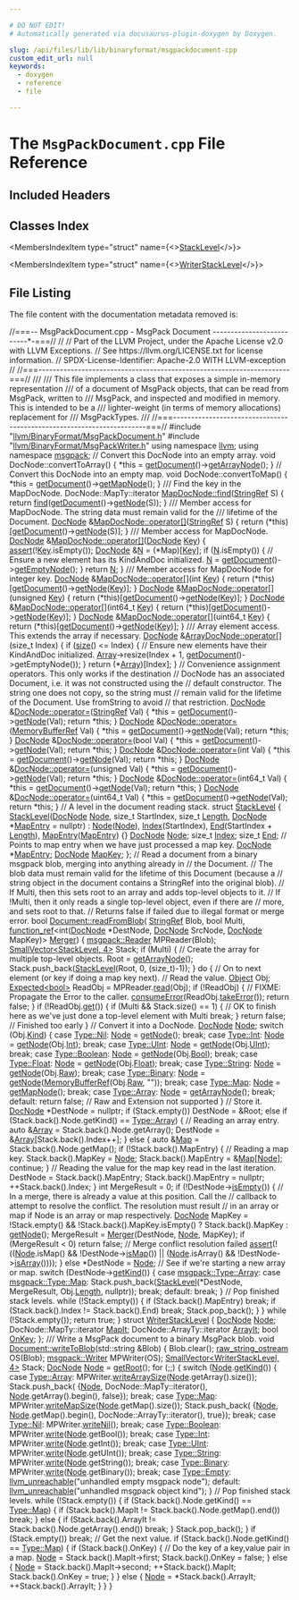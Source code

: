 ```yaml
---

# DO NOT EDIT!
# Automatically generated via docusaurus-plugin-doxygen by Doxygen.

slug: /api/files/lib/lib/binaryformat/msgpackdocument-cpp
custom_edit_url: null
keywords:
  - doxygen
  - reference
  - file

---
```





# The `MsgPackDocument.cpp` File Reference

<DoxygenPage pluginConfig={pluginConfig}>



## Included Headers

<IncludesList>
<IncludesListItem
  filePath="llvm/BinaryFormat/MsgPackDocument.h"
  permalink="/docs/api/files/include/include/llvm/include/llvm/binaryformat/msgpackdocument-h"
  isLocal="true" />
<IncludesListItem
  filePath="llvm/BinaryFormat/MsgPackWriter.h"
  permalink="/docs/api/files/include/include/llvm/include/llvm/binaryformat/msgpackwriter-h"
  isLocal="true" />
</IncludesList>

## Classes Index

<MembersIndex>

<MembersIndexItem
  type="struct"
  name={<><a href="/docs/api/structs/stacklevel">StackLevel</a></>}>
</MembersIndexItem>

<MembersIndexItem
  type="struct"
  name={<><a href="/docs/api/structs/writerstacklevel">WriterStackLevel</a></>}>
</MembersIndexItem>

</MembersIndex>


## File Listing

The file content with the documentation metadata removed is:

<ProgramListing>

<Link id="l00001" /><CodeLine lineNumber="1"><Highlight kind="comment">//===-- MsgPackDocument.cpp - MsgPack Document --------------------------&#42;-===//</Highlight><Highlight kind="normal"></Highlight></CodeLine>
<Link id="l00002" /><CodeLine lineNumber="2"><Highlight kind="normal"></Highlight><Highlight kind="comment">//</Highlight><Highlight kind="normal"></Highlight></CodeLine>
<Link id="l00003" /><CodeLine lineNumber="3"><Highlight kind="normal"></Highlight><Highlight kind="comment">// Part of the LLVM Project, under the Apache License v2.0 with LLVM Exceptions.</Highlight><Highlight kind="normal"></Highlight></CodeLine>
<Link id="l00004" /><CodeLine lineNumber="4"><Highlight kind="normal"></Highlight><Highlight kind="comment">// See https://llvm.org/LICENSE.txt for license information.</Highlight><Highlight kind="normal"></Highlight></CodeLine>
<Link id="l00005" /><CodeLine lineNumber="5"><Highlight kind="normal"></Highlight><Highlight kind="comment">// SPDX-License-Identifier: Apache-2.0 WITH LLVM-exception</Highlight><Highlight kind="normal"></Highlight></CodeLine>
<Link id="l00006" /><CodeLine lineNumber="6"><Highlight kind="normal"></Highlight><Highlight kind="comment">//</Highlight><Highlight kind="normal"></Highlight></CodeLine>
<Link id="l00007" /><CodeLine lineNumber="7"><Highlight kind="normal"></Highlight><Highlight kind="comment">//===----------------------------------------------------------------------===//</Highlight><Highlight kind="comment"></Highlight></CodeLine>
<Link id="l00008" /><CodeLine lineNumber="8"><Highlight kind="comment">///</Highlight></CodeLine>
<Link id="l00009" /><CodeLine lineNumber="9"><Highlight kind="comment">/// This file implements a class that exposes a simple in-memory representation</Highlight></CodeLine>
<Link id="l00010" /><CodeLine lineNumber="10"><Highlight kind="comment">/// of a document of MsgPack objects, that can be read from MsgPack, written to</Highlight></CodeLine>
<Link id="l00011" /><CodeLine lineNumber="11"><Highlight kind="comment">/// MsgPack, and inspected and modified in memory. This is intended to be a</Highlight></CodeLine>
<Link id="l00012" /><CodeLine lineNumber="12"><Highlight kind="comment">/// lighter-weight (in terms of memory allocations) replacement for</Highlight></CodeLine>
<Link id="l00013" /><CodeLine lineNumber="13"><Highlight kind="comment">/// MsgPackTypes.</Highlight></CodeLine>
<Link id="l00014" /><CodeLine lineNumber="14"><Highlight kind="comment">///</Highlight><Highlight kind="normal"></Highlight></CodeLine>
<Link id="l00015" /><CodeLine lineNumber="15"><Highlight kind="normal"></Highlight><Highlight kind="comment">//===----------------------------------------------------------------------===//</Highlight><Highlight kind="normal"></Highlight></CodeLine>
<Link id="l00016" /><CodeLine lineNumber="16"><Highlight kind="normal"></Highlight></CodeLine>
<Link id="l00017" /><CodeLine lineNumber="17"><Highlight kind="normal"></Highlight><Highlight kind="preprocessor">#include &quot;<a href="/docs/api/files/include/include/llvm/include/llvm/binaryformat/msgpackdocument-h">llvm/BinaryFormat/MsgPackDocument.h</a>&quot;</Highlight><Highlight kind="normal"></Highlight></CodeLine>
<Link id="l00018" /><CodeLine lineNumber="18"><Highlight kind="normal"></Highlight><Highlight kind="preprocessor">#include &quot;<a href="/docs/api/files/include/include/llvm/include/llvm/binaryformat/msgpackwriter-h">llvm/BinaryFormat/MsgPackWriter.h</a>&quot;</Highlight><Highlight kind="normal"></Highlight></CodeLine>
<Link id="l00019" /><CodeLine lineNumber="19"><Highlight kind="normal"></Highlight></CodeLine>
<Link id="l00020" /><CodeLine lineNumber="20"><Highlight kind="normal"></Highlight><Highlight kind="keyword">using namespace </Highlight><Highlight kind="normal"><a href="/docs/api/namespaces/llvm">llvm</a>;</Highlight></CodeLine>
<Link id="l00021" /><CodeLine lineNumber="21"><Highlight kind="normal"></Highlight><Highlight kind="keyword">using namespace </Highlight><Highlight kind="normal"><a href="/docs/api/namespaces/llvm/msgpack">msgpack</a>;</Highlight></CodeLine>
<Link id="l00022" /><CodeLine lineNumber="22"><Highlight kind="normal"></Highlight></CodeLine>
<Link id="l00023" /><CodeLine lineNumber="23"><Highlight kind="normal"></Highlight><Highlight kind="comment">// Convert this DocNode into an empty array.</Highlight><Highlight kind="normal"></Highlight></CodeLine>
<Link id="l00024" /><CodeLine lineNumber="24"><Highlight kind="normal"></Highlight><Highlight kind="keywordtype">void</Highlight><Highlight kind="normal"> DocNode::convertToArray() &#123; &#42;</Highlight><Highlight kind="keyword">this</Highlight><Highlight kind="normal"> = <a href="/docs/api/classes/llvm/msgpack/docnode/#afb24ac524a469733ad7e1cd3f1de9dc5">getDocument</a>()-&gt;<a href="/docs/api/classes/llvm/msgpack/document/#a6e361fdc7f6a0c9dd44e46c0f020b46e">getArrayNode</a>(); &#125;</Highlight></CodeLine>
<Link id="l00025" /><CodeLine lineNumber="25"><Highlight kind="normal"></Highlight></CodeLine>
<Link id="l00026" /><CodeLine lineNumber="26"><Highlight kind="normal"></Highlight><Highlight kind="comment">// Convert this DocNode into an empty map.</Highlight><Highlight kind="normal"></Highlight></CodeLine>
<Link id="l00027" /><CodeLine lineNumber="27"><Highlight kind="normal"></Highlight><Highlight kind="keywordtype">void</Highlight><Highlight kind="normal"> DocNode::convertToMap() &#123; &#42;</Highlight><Highlight kind="keyword">this</Highlight><Highlight kind="normal"> = <a href="/docs/api/classes/llvm/msgpack/docnode/#afb24ac524a469733ad7e1cd3f1de9dc5">getDocument</a>()-&gt;<a href="/docs/api/classes/llvm/msgpack/document/#a47c7647f08d2672561d925ce3c291dd3">getMapNode</a>(); &#125;</Highlight></CodeLine>
<Link id="l00028" /><CodeLine lineNumber="28"><Highlight kind="normal"></Highlight><Highlight kind="comment"></Highlight></CodeLine>
<Link id="l00029" /><CodeLine lineNumber="29"><Highlight kind="comment">/// Find the key in the MapDocNode.</Highlight><Highlight kind="normal"></Highlight></CodeLine>
<Link id="l00030" /><CodeLine lineNumber="30" lineLink="/docs/api/classes/llvm/msgpack/mapdocnode/#a2dea266109363b32fed08d85efa46523"><Highlight kind="normal">DocNode::MapTy::iterator <a href="/docs/api/classes/llvm/msgpack/mapdocnode/#a27c125345231b036f832814134ea95b4">MapDocNode::find</a>(<a href="/docs/api/classes/llvm/stringref">StringRef</a> S) &#123;</Highlight></CodeLine>
<Link id="l00031" /><CodeLine lineNumber="31"><Highlight kind="normal">  </Highlight><Highlight kind="keywordflow">return</Highlight><Highlight kind="normal"> <a href="/docs/api/classes/llvm/msgpack/mapdocnode/#a27c125345231b036f832814134ea95b4">find</a>(<a href="/docs/api/classes/llvm/msgpack/docnode/#afb24ac524a469733ad7e1cd3f1de9dc5">getDocument</a>()-&gt;<a href="/docs/api/files/lib/lib/target/lib/target/amdgpu/lib/target/amdgpu/utils/amdgpudelayedmcexpr-cpp/#a3b9e43a5529fa7d4adb2bad70198c9bd">getNode</a>(S));</Highlight></CodeLine>
<Link id="l00032" /><CodeLine lineNumber="32"><Highlight kind="normal">&#125;</Highlight></CodeLine>
<Link id="l00033" /><CodeLine lineNumber="33"><Highlight kind="normal"></Highlight><Highlight kind="comment"></Highlight></CodeLine>
<Link id="l00034" /><CodeLine lineNumber="34"><Highlight kind="comment">/// Member access for MapDocNode. The string data must remain valid for the</Highlight></CodeLine>
<Link id="l00035" /><CodeLine lineNumber="35"><Highlight kind="comment">/// lifetime of the Document.</Highlight><Highlight kind="normal"></Highlight></CodeLine>
<Link id="l00036" /><CodeLine lineNumber="36" lineLink="/docs/api/classes/llvm/msgpack/mapdocnode/#ab551a82cec3f48431086a831936b7b3e"><Highlight kind="normal"><a href="/docs/api/classes/llvm/msgpack/docnode/#a0b25c4da6f9e05dd69ef15f988c426a3">DocNode</a> &amp;<a href="/docs/api/classes/llvm/msgpack/mapdocnode/#ab551a82cec3f48431086a831936b7b3e">MapDocNode::operator&#91;&#93;</a>(<a href="/docs/api/classes/llvm/stringref">StringRef</a> S) &#123;</Highlight></CodeLine>
<Link id="l00037" /><CodeLine lineNumber="37"><Highlight kind="normal">  </Highlight><Highlight kind="keywordflow">return</Highlight><Highlight kind="normal"> (&#42;</Highlight><Highlight kind="keyword">this</Highlight><Highlight kind="normal">)&#91;<a href="/docs/api/classes/llvm/msgpack/docnode/#afb24ac524a469733ad7e1cd3f1de9dc5">getDocument</a>()-&gt;<a href="/docs/api/classes/llvm/msgpack/document/#a6d5fb2463b89c95b17ffffcef9cf7f4e">getNode</a>(S)&#93;;</Highlight></CodeLine>
<Link id="l00038" /><CodeLine lineNumber="38"><Highlight kind="normal">&#125;</Highlight></CodeLine>
<Link id="l00039" /><CodeLine lineNumber="39"><Highlight kind="normal"></Highlight><Highlight kind="comment"></Highlight></CodeLine>
<Link id="l00040" /><CodeLine lineNumber="40"><Highlight kind="comment">/// Member access for MapDocNode.</Highlight><Highlight kind="normal"></Highlight></CodeLine>
<Link id="l00041" /><CodeLine lineNumber="41" lineLink="/docs/api/classes/llvm/msgpack/mapdocnode/#aeda90977a3a2d3a4ebf597cbd7b29694"><Highlight kind="normal"><a href="/docs/api/classes/llvm/msgpack/docnode/#a0b25c4da6f9e05dd69ef15f988c426a3">DocNode</a> &amp;<a href="/docs/api/classes/llvm/msgpack/mapdocnode/#ab551a82cec3f48431086a831936b7b3e">MapDocNode::operator&#91;&#93;</a>(<a href="/docs/api/classes/llvm/msgpack/docnode/#a0b25c4da6f9e05dd69ef15f988c426a3">DocNode</a> <a href="/docs/api/namespaces/llvm/#a98c6256d0644613c6b5b3e2ef06ef5ce">Key</a>) &#123;</Highlight></CodeLine>
<Link id="l00042" /><CodeLine lineNumber="42"><Highlight kind="normal">  <a href="/docs/api/files/lib/lib/target/lib/target/amdgpu/silowercontrolflow-cpp/#a4868c5d81c5ccc98c47aeab6244346a0">assert</a>(!<a href="/docs/api/namespaces/llvm/#a98c6256d0644613c6b5b3e2ef06ef5ce">Key</a>.isEmpty());</Highlight></CodeLine>
<Link id="l00043" /><CodeLine lineNumber="43"><Highlight kind="normal">  <a href="/docs/api/classes/llvm/msgpack/docnode/#a0b25c4da6f9e05dd69ef15f988c426a3">DocNode</a> &amp;<a href="/docs/api/files/lib/lib/support/regcomp-c/#a0240ac851181b84ac374872dc5434ee4">N</a> = (&#42;Map)&#91;<a href="/docs/api/namespaces/llvm/#a98c6256d0644613c6b5b3e2ef06ef5ce">Key</a>&#93;;</Highlight></CodeLine>
<Link id="l00044" /><CodeLine lineNumber="44"><Highlight kind="normal">  </Highlight><Highlight kind="keywordflow">if</Highlight><Highlight kind="normal"> (<a href="/docs/api/files/lib/lib/support/regcomp-c/#a0240ac851181b84ac374872dc5434ee4">N</a>.isEmpty()) &#123;</Highlight></CodeLine>
<Link id="l00045" /><CodeLine lineNumber="45"><Highlight kind="normal">    </Highlight><Highlight kind="comment">// Ensure a new element has its KindAndDoc initialized.</Highlight><Highlight kind="normal"></Highlight></CodeLine>
<Link id="l00046" /><CodeLine lineNumber="46"><Highlight kind="normal">    <a href="/docs/api/files/lib/lib/support/regcomp-c/#a0240ac851181b84ac374872dc5434ee4">N</a> = <a href="/docs/api/classes/llvm/msgpack/docnode/#afb24ac524a469733ad7e1cd3f1de9dc5">getDocument</a>()-&gt;<a href="/docs/api/classes/llvm/msgpack/document/#a58d0878f182d83be836a4081448a16b1">getEmptyNode</a>();</Highlight></CodeLine>
<Link id="l00047" /><CodeLine lineNumber="47"><Highlight kind="normal">  &#125;</Highlight></CodeLine>
<Link id="l00048" /><CodeLine lineNumber="48"><Highlight kind="normal">  </Highlight><Highlight kind="keywordflow">return</Highlight><Highlight kind="normal"> <a href="/docs/api/files/lib/lib/support/regcomp-c/#a0240ac851181b84ac374872dc5434ee4">N</a>;</Highlight></CodeLine>
<Link id="l00049" /><CodeLine lineNumber="49"><Highlight kind="normal">&#125;</Highlight></CodeLine>
<Link id="l00050" /><CodeLine lineNumber="50"><Highlight kind="normal"></Highlight><Highlight kind="comment"></Highlight></CodeLine>
<Link id="l00051" /><CodeLine lineNumber="51"><Highlight kind="comment">/// Member access for MapDocNode for integer key.</Highlight><Highlight kind="normal"></Highlight></CodeLine>
<Link id="l00052" /><CodeLine lineNumber="52" lineLink="/docs/api/classes/llvm/msgpack/mapdocnode/#ad0438521060cc6dfd4b8b72efe3001e0"><Highlight kind="normal"><a href="/docs/api/classes/llvm/msgpack/docnode/#a0b25c4da6f9e05dd69ef15f988c426a3">DocNode</a> &amp;<a href="/docs/api/classes/llvm/msgpack/mapdocnode/#ab551a82cec3f48431086a831936b7b3e">MapDocNode::operator&#91;&#93;</a>(</Highlight><Highlight kind="keywordtype">int</Highlight><Highlight kind="normal"> <a href="/docs/api/namespaces/llvm/#a98c6256d0644613c6b5b3e2ef06ef5ce">Key</a>) &#123;</Highlight></CodeLine>
<Link id="l00053" /><CodeLine lineNumber="53"><Highlight kind="normal">  </Highlight><Highlight kind="keywordflow">return</Highlight><Highlight kind="normal"> (&#42;</Highlight><Highlight kind="keyword">this</Highlight><Highlight kind="normal">)&#91;<a href="/docs/api/classes/llvm/msgpack/docnode/#afb24ac524a469733ad7e1cd3f1de9dc5">getDocument</a>()-&gt;<a href="/docs/api/classes/llvm/msgpack/document/#a6d5fb2463b89c95b17ffffcef9cf7f4e">getNode</a>(<a href="/docs/api/namespaces/llvm/#a98c6256d0644613c6b5b3e2ef06ef5ce">Key</a>)&#93;;</Highlight></CodeLine>
<Link id="l00054" /><CodeLine lineNumber="54"><Highlight kind="normal">&#125;</Highlight></CodeLine>
<Link id="l00055" /><CodeLine lineNumber="55" lineLink="/docs/api/classes/llvm/msgpack/mapdocnode/#a1b037777503503f8a729ae8004625673"><Highlight kind="normal"><a href="/docs/api/classes/llvm/msgpack/docnode/#a0b25c4da6f9e05dd69ef15f988c426a3">DocNode</a> &amp;<a href="/docs/api/classes/llvm/msgpack/mapdocnode/#ab551a82cec3f48431086a831936b7b3e">MapDocNode::operator&#91;&#93;</a>(</Highlight><Highlight kind="keywordtype">unsigned</Highlight><Highlight kind="normal"> <a href="/docs/api/namespaces/llvm/#a98c6256d0644613c6b5b3e2ef06ef5ce">Key</a>) &#123;</Highlight></CodeLine>
<Link id="l00056" /><CodeLine lineNumber="56"><Highlight kind="normal">  </Highlight><Highlight kind="keywordflow">return</Highlight><Highlight kind="normal"> (&#42;</Highlight><Highlight kind="keyword">this</Highlight><Highlight kind="normal">)&#91;<a href="/docs/api/classes/llvm/msgpack/docnode/#afb24ac524a469733ad7e1cd3f1de9dc5">getDocument</a>()-&gt;<a href="/docs/api/classes/llvm/msgpack/document/#a6d5fb2463b89c95b17ffffcef9cf7f4e">getNode</a>(<a href="/docs/api/namespaces/llvm/#a98c6256d0644613c6b5b3e2ef06ef5ce">Key</a>)&#93;;</Highlight></CodeLine>
<Link id="l00057" /><CodeLine lineNumber="57"><Highlight kind="normal">&#125;</Highlight></CodeLine>
<Link id="l00058" /><CodeLine lineNumber="58" lineLink="/docs/api/classes/llvm/msgpack/mapdocnode/#a43d0afd4345b22cc90030df145e32140"><Highlight kind="normal"><a href="/docs/api/classes/llvm/msgpack/docnode/#a0b25c4da6f9e05dd69ef15f988c426a3">DocNode</a> &amp;<a href="/docs/api/classes/llvm/msgpack/mapdocnode/#ab551a82cec3f48431086a831936b7b3e">MapDocNode::operator&#91;&#93;</a>(int64&#95;t <a href="/docs/api/namespaces/llvm/#a98c6256d0644613c6b5b3e2ef06ef5ce">Key</a>) &#123;</Highlight></CodeLine>
<Link id="l00059" /><CodeLine lineNumber="59"><Highlight kind="normal">  </Highlight><Highlight kind="keywordflow">return</Highlight><Highlight kind="normal"> (&#42;</Highlight><Highlight kind="keyword">this</Highlight><Highlight kind="normal">)&#91;<a href="/docs/api/classes/llvm/msgpack/docnode/#afb24ac524a469733ad7e1cd3f1de9dc5">getDocument</a>()-&gt;<a href="/docs/api/classes/llvm/msgpack/document/#a6d5fb2463b89c95b17ffffcef9cf7f4e">getNode</a>(<a href="/docs/api/namespaces/llvm/#a98c6256d0644613c6b5b3e2ef06ef5ce">Key</a>)&#93;;</Highlight></CodeLine>
<Link id="l00060" /><CodeLine lineNumber="60"><Highlight kind="normal">&#125;</Highlight></CodeLine>
<Link id="l00061" /><CodeLine lineNumber="61" lineLink="/docs/api/classes/llvm/msgpack/mapdocnode/#a84e54eb8048e5f3b4eca3f8e129fd598"><Highlight kind="normal"><a href="/docs/api/classes/llvm/msgpack/docnode/#a0b25c4da6f9e05dd69ef15f988c426a3">DocNode</a> &amp;<a href="/docs/api/classes/llvm/msgpack/mapdocnode/#ab551a82cec3f48431086a831936b7b3e">MapDocNode::operator&#91;&#93;</a>(uint64&#95;t <a href="/docs/api/namespaces/llvm/#a98c6256d0644613c6b5b3e2ef06ef5ce">Key</a>) &#123;</Highlight></CodeLine>
<Link id="l00062" /><CodeLine lineNumber="62"><Highlight kind="normal">  </Highlight><Highlight kind="keywordflow">return</Highlight><Highlight kind="normal"> (&#42;</Highlight><Highlight kind="keyword">this</Highlight><Highlight kind="normal">)&#91;<a href="/docs/api/classes/llvm/msgpack/docnode/#afb24ac524a469733ad7e1cd3f1de9dc5">getDocument</a>()-&gt;<a href="/docs/api/classes/llvm/msgpack/document/#a6d5fb2463b89c95b17ffffcef9cf7f4e">getNode</a>(<a href="/docs/api/namespaces/llvm/#a98c6256d0644613c6b5b3e2ef06ef5ce">Key</a>)&#93;;</Highlight></CodeLine>
<Link id="l00063" /><CodeLine lineNumber="63"><Highlight kind="normal">&#125;</Highlight></CodeLine>
<Link id="l00064" /><CodeLine lineNumber="64"><Highlight kind="normal"></Highlight><Highlight kind="comment"></Highlight></CodeLine>
<Link id="l00065" /><CodeLine lineNumber="65"><Highlight kind="comment">/// Array element access. This extends the array if necessary.</Highlight><Highlight kind="normal"></Highlight></CodeLine>
<Link id="l00066" /><CodeLine lineNumber="66" lineLink="/docs/api/classes/llvm/msgpack/arraydocnode/#a9df88e85c1ec39c1604e13c22e38f3ef"><Highlight kind="normal"><a href="/docs/api/classes/llvm/msgpack/docnode/#a0b25c4da6f9e05dd69ef15f988c426a3">DocNode</a> &amp;<a href="/docs/api/classes/llvm/msgpack/arraydocnode/#a9df88e85c1ec39c1604e13c22e38f3ef">ArrayDocNode::operator&#91;&#93;</a>(</Highlight><Highlight kind="keywordtype">size&#95;t</Highlight><Highlight kind="normal"> Index) &#123;</Highlight></CodeLine>
<Link id="l00067" /><CodeLine lineNumber="67"><Highlight kind="normal">  </Highlight><Highlight kind="keywordflow">if</Highlight><Highlight kind="normal"> (<a href="/docs/api/classes/llvm/msgpack/arraydocnode/#aea55f8d3f2ce25ead106e0ff9bc8f28f">size</a>() &lt;= Index) &#123;</Highlight></CodeLine>
<Link id="l00068" /><CodeLine lineNumber="68"><Highlight kind="normal">    </Highlight><Highlight kind="comment">// Ensure new elements have their KindAndDoc initialized.</Highlight><Highlight kind="normal"></Highlight></CodeLine>
<Link id="l00069" /><CodeLine lineNumber="69"><Highlight kind="normal">    <a href="/docs/api/classes/llvm/msgpack/docnode/#a603b51266c0e0421d37f7cc6cd6fb20b">Array</a>-&gt;resize(Index + 1, <a href="/docs/api/classes/llvm/msgpack/docnode/#afb24ac524a469733ad7e1cd3f1de9dc5">getDocument</a>()-&gt;getEmptyNode());</Highlight></CodeLine>
<Link id="l00070" /><CodeLine lineNumber="70"><Highlight kind="normal">  &#125;</Highlight></CodeLine>
<Link id="l00071" /><CodeLine lineNumber="71"><Highlight kind="normal">  </Highlight><Highlight kind="keywordflow">return</Highlight><Highlight kind="normal"> (&#42;<a href="/docs/api/classes/llvm/msgpack/docnode/#a603b51266c0e0421d37f7cc6cd6fb20b">Array</a>)&#91;Index&#93;;</Highlight></CodeLine>
<Link id="l00072" /><CodeLine lineNumber="72"><Highlight kind="normal">&#125;</Highlight></CodeLine>
<Link id="l00073" /><CodeLine lineNumber="73"><Highlight kind="normal"></Highlight></CodeLine>
<Link id="l00074" /><CodeLine lineNumber="74"><Highlight kind="normal"></Highlight><Highlight kind="comment">// Convenience assignment operators. This only works if the destination</Highlight><Highlight kind="normal"></Highlight></CodeLine>
<Link id="l00075" /><CodeLine lineNumber="75"><Highlight kind="normal"></Highlight><Highlight kind="comment">// DocNode has an associated Document, i.e. it was not constructed using the</Highlight><Highlight kind="normal"></Highlight></CodeLine>
<Link id="l00076" /><CodeLine lineNumber="76"><Highlight kind="normal"></Highlight><Highlight kind="comment">// default constructor. The string one does not copy, so the string must</Highlight><Highlight kind="normal"></Highlight></CodeLine>
<Link id="l00077" /><CodeLine lineNumber="77"><Highlight kind="normal"></Highlight><Highlight kind="comment">// remain valid for the lifetime of the Document. Use fromString to avoid</Highlight><Highlight kind="normal"></Highlight></CodeLine>
<Link id="l00078" /><CodeLine lineNumber="78"><Highlight kind="normal"></Highlight><Highlight kind="comment">// that restriction.</Highlight><Highlight kind="normal"></Highlight></CodeLine>
<Link id="l00079" /><CodeLine lineNumber="79" lineLink="/docs/api/classes/llvm/msgpack/docnode/#a3b9b31645cb2a12ab5c315725ba367b1"><Highlight kind="normal"><a href="/docs/api/classes/llvm/msgpack/docnode/#a0b25c4da6f9e05dd69ef15f988c426a3">DocNode</a> &amp;<a href="/docs/api/classes/llvm/msgpack/docnode/#add2f7af8865179511cd97536891b2a9b">DocNode::operator=</a>(<a href="/docs/api/classes/llvm/stringref">StringRef</a> Val) &#123;</Highlight></CodeLine>
<Link id="l00080" /><CodeLine lineNumber="80"><Highlight kind="normal">  &#42;</Highlight><Highlight kind="keyword">this</Highlight><Highlight kind="normal"> = <a href="/docs/api/classes/llvm/msgpack/docnode/#afb24ac524a469733ad7e1cd3f1de9dc5">getDocument</a>()-&gt;<a href="/docs/api/classes/llvm/msgpack/document/#a6d5fb2463b89c95b17ffffcef9cf7f4e">getNode</a>(Val);</Highlight></CodeLine>
<Link id="l00081" /><CodeLine lineNumber="81"><Highlight kind="normal">  </Highlight><Highlight kind="keywordflow">return</Highlight><Highlight kind="normal"> &#42;</Highlight><Highlight kind="keyword">this</Highlight><Highlight kind="normal">;</Highlight></CodeLine>
<Link id="l00082" /><CodeLine lineNumber="82"><Highlight kind="normal">&#125;</Highlight></CodeLine>
<Link id="l00083" /><CodeLine lineNumber="83" lineLink="/docs/api/classes/llvm/msgpack/docnode/#ae799c9c9dda75bf386ee714a0db638a8"><Highlight kind="normal"><a href="/docs/api/classes/llvm/msgpack/docnode/#a0b25c4da6f9e05dd69ef15f988c426a3">DocNode</a> &amp;<a href="/docs/api/classes/llvm/msgpack/docnode/#add2f7af8865179511cd97536891b2a9b">DocNode::operator=</a>(<a href="/docs/api/classes/llvm/memorybufferref">MemoryBufferRef</a> Val) &#123;</Highlight></CodeLine>
<Link id="l00084" /><CodeLine lineNumber="84"><Highlight kind="normal">  &#42;</Highlight><Highlight kind="keyword">this</Highlight><Highlight kind="normal"> = <a href="/docs/api/classes/llvm/msgpack/docnode/#afb24ac524a469733ad7e1cd3f1de9dc5">getDocument</a>()-&gt;<a href="/docs/api/classes/llvm/msgpack/document/#a6d5fb2463b89c95b17ffffcef9cf7f4e">getNode</a>(Val);</Highlight></CodeLine>
<Link id="l00085" /><CodeLine lineNumber="85"><Highlight kind="normal">  </Highlight><Highlight kind="keywordflow">return</Highlight><Highlight kind="normal"> &#42;</Highlight><Highlight kind="keyword">this</Highlight><Highlight kind="normal">;</Highlight></CodeLine>
<Link id="l00086" /><CodeLine lineNumber="86"><Highlight kind="normal">&#125;</Highlight></CodeLine>
<Link id="l00087" /><CodeLine lineNumber="87" lineLink="/docs/api/classes/llvm/msgpack/docnode/#a85f28c20e0b68d334f63d60d21ab7109"><Highlight kind="normal"><a href="/docs/api/classes/llvm/msgpack/docnode/#a0b25c4da6f9e05dd69ef15f988c426a3">DocNode</a> &amp;<a href="/docs/api/classes/llvm/msgpack/docnode/#add2f7af8865179511cd97536891b2a9b">DocNode::operator=</a>(</Highlight><Highlight kind="keywordtype">bool</Highlight><Highlight kind="normal"> Val) &#123;</Highlight></CodeLine>
<Link id="l00088" /><CodeLine lineNumber="88"><Highlight kind="normal">  &#42;</Highlight><Highlight kind="keyword">this</Highlight><Highlight kind="normal"> = <a href="/docs/api/classes/llvm/msgpack/docnode/#afb24ac524a469733ad7e1cd3f1de9dc5">getDocument</a>()-&gt;<a href="/docs/api/classes/llvm/msgpack/document/#a6d5fb2463b89c95b17ffffcef9cf7f4e">getNode</a>(Val);</Highlight></CodeLine>
<Link id="l00089" /><CodeLine lineNumber="89"><Highlight kind="normal">  </Highlight><Highlight kind="keywordflow">return</Highlight><Highlight kind="normal"> &#42;</Highlight><Highlight kind="keyword">this</Highlight><Highlight kind="normal">;</Highlight></CodeLine>
<Link id="l00090" /><CodeLine lineNumber="90"><Highlight kind="normal">&#125;</Highlight></CodeLine>
<Link id="l00091" /><CodeLine lineNumber="91" lineLink="/docs/api/classes/llvm/msgpack/docnode/#a4f88e6587461103193f66c63999b6b36"><Highlight kind="normal"><a href="/docs/api/classes/llvm/msgpack/docnode/#a0b25c4da6f9e05dd69ef15f988c426a3">DocNode</a> &amp;<a href="/docs/api/classes/llvm/msgpack/docnode/#add2f7af8865179511cd97536891b2a9b">DocNode::operator=</a>(</Highlight><Highlight kind="keywordtype">int</Highlight><Highlight kind="normal"> Val) &#123;</Highlight></CodeLine>
<Link id="l00092" /><CodeLine lineNumber="92"><Highlight kind="normal">  &#42;</Highlight><Highlight kind="keyword">this</Highlight><Highlight kind="normal"> = <a href="/docs/api/classes/llvm/msgpack/docnode/#afb24ac524a469733ad7e1cd3f1de9dc5">getDocument</a>()-&gt;<a href="/docs/api/classes/llvm/msgpack/document/#a6d5fb2463b89c95b17ffffcef9cf7f4e">getNode</a>(Val);</Highlight></CodeLine>
<Link id="l00093" /><CodeLine lineNumber="93"><Highlight kind="normal">  </Highlight><Highlight kind="keywordflow">return</Highlight><Highlight kind="normal"> &#42;</Highlight><Highlight kind="keyword">this</Highlight><Highlight kind="normal">;</Highlight></CodeLine>
<Link id="l00094" /><CodeLine lineNumber="94"><Highlight kind="normal">&#125;</Highlight></CodeLine>
<Link id="l00095" /><CodeLine lineNumber="95" lineLink="/docs/api/classes/llvm/msgpack/docnode/#ad31b00a8fa469faa012f219a7f9466a1"><Highlight kind="normal"><a href="/docs/api/classes/llvm/msgpack/docnode/#a0b25c4da6f9e05dd69ef15f988c426a3">DocNode</a> &amp;<a href="/docs/api/classes/llvm/msgpack/docnode/#add2f7af8865179511cd97536891b2a9b">DocNode::operator=</a>(</Highlight><Highlight kind="keywordtype">unsigned</Highlight><Highlight kind="normal"> Val) &#123;</Highlight></CodeLine>
<Link id="l00096" /><CodeLine lineNumber="96"><Highlight kind="normal">  &#42;</Highlight><Highlight kind="keyword">this</Highlight><Highlight kind="normal"> = <a href="/docs/api/classes/llvm/msgpack/docnode/#afb24ac524a469733ad7e1cd3f1de9dc5">getDocument</a>()-&gt;<a href="/docs/api/classes/llvm/msgpack/document/#a6d5fb2463b89c95b17ffffcef9cf7f4e">getNode</a>(Val);</Highlight></CodeLine>
<Link id="l00097" /><CodeLine lineNumber="97"><Highlight kind="normal">  </Highlight><Highlight kind="keywordflow">return</Highlight><Highlight kind="normal"> &#42;</Highlight><Highlight kind="keyword">this</Highlight><Highlight kind="normal">;</Highlight></CodeLine>
<Link id="l00098" /><CodeLine lineNumber="98"><Highlight kind="normal">&#125;</Highlight></CodeLine>
<Link id="l00099" /><CodeLine lineNumber="99" lineLink="/docs/api/classes/llvm/msgpack/docnode/#a091cbf7795bca9759a7f6aa86c692dfc"><Highlight kind="normal"><a href="/docs/api/classes/llvm/msgpack/docnode/#a0b25c4da6f9e05dd69ef15f988c426a3">DocNode</a> &amp;<a href="/docs/api/classes/llvm/msgpack/docnode/#add2f7af8865179511cd97536891b2a9b">DocNode::operator=</a>(int64&#95;t Val) &#123;</Highlight></CodeLine>
<Link id="l00100" /><CodeLine lineNumber="100"><Highlight kind="normal">  &#42;</Highlight><Highlight kind="keyword">this</Highlight><Highlight kind="normal"> = <a href="/docs/api/classes/llvm/msgpack/docnode/#afb24ac524a469733ad7e1cd3f1de9dc5">getDocument</a>()-&gt;<a href="/docs/api/classes/llvm/msgpack/document/#a6d5fb2463b89c95b17ffffcef9cf7f4e">getNode</a>(Val);</Highlight></CodeLine>
<Link id="l00101" /><CodeLine lineNumber="101"><Highlight kind="normal">  </Highlight><Highlight kind="keywordflow">return</Highlight><Highlight kind="normal"> &#42;</Highlight><Highlight kind="keyword">this</Highlight><Highlight kind="normal">;</Highlight></CodeLine>
<Link id="l00102" /><CodeLine lineNumber="102"><Highlight kind="normal">&#125;</Highlight></CodeLine>
<Link id="l00103" /><CodeLine lineNumber="103" lineLink="/docs/api/classes/llvm/msgpack/docnode/#a0312cc6e961a6b29ea43d313e17f3009"><Highlight kind="normal"><a href="/docs/api/classes/llvm/msgpack/docnode/#a0b25c4da6f9e05dd69ef15f988c426a3">DocNode</a> &amp;<a href="/docs/api/classes/llvm/msgpack/docnode/#add2f7af8865179511cd97536891b2a9b">DocNode::operator=</a>(uint64&#95;t Val) &#123;</Highlight></CodeLine>
<Link id="l00104" /><CodeLine lineNumber="104"><Highlight kind="normal">  &#42;</Highlight><Highlight kind="keyword">this</Highlight><Highlight kind="normal"> = <a href="/docs/api/classes/llvm/msgpack/docnode/#afb24ac524a469733ad7e1cd3f1de9dc5">getDocument</a>()-&gt;<a href="/docs/api/classes/llvm/msgpack/document/#a6d5fb2463b89c95b17ffffcef9cf7f4e">getNode</a>(Val);</Highlight></CodeLine>
<Link id="l00105" /><CodeLine lineNumber="105"><Highlight kind="normal">  </Highlight><Highlight kind="keywordflow">return</Highlight><Highlight kind="normal"> &#42;</Highlight><Highlight kind="keyword">this</Highlight><Highlight kind="normal">;</Highlight></CodeLine>
<Link id="l00106" /><CodeLine lineNumber="106"><Highlight kind="normal">&#125;</Highlight></CodeLine>
<Link id="l00107" /><CodeLine lineNumber="107"><Highlight kind="normal"></Highlight></CodeLine>
<Link id="l00108" /><CodeLine lineNumber="108"><Highlight kind="normal"></Highlight><Highlight kind="comment">// A level in the document reading stack.</Highlight><Highlight kind="normal"></Highlight></CodeLine>
<Link id="l00109" /><CodeLine lineNumber="109" lineLink="/docs/api/structs/stacklevel"><Highlight kind="normal"></Highlight><Highlight kind="keyword">struct </Highlight><Highlight kind="normal"><a href="/docs/api/structs/stacklevel/#a0841b0d39d8af801c1d14fe86add47bf">StackLevel</a> &#123;</Highlight></CodeLine>
<Link id="l00110" /><CodeLine lineNumber="110" lineLink="/docs/api/structs/stacklevel/#a0841b0d39d8af801c1d14fe86add47bf"><Highlight kind="normal">  <a href="/docs/api/structs/stacklevel/#a0841b0d39d8af801c1d14fe86add47bf">StackLevel</a>(<a href="/docs/api/classes/llvm/msgpack/docnode">DocNode</a> <a href="/docs/api/structs/stacklevel/#a605e159c8f7501132ad6dd8ce1a4f889">Node</a>, </Highlight><Highlight kind="keywordtype">size&#95;t</Highlight><Highlight kind="normal"> StartIndex, </Highlight><Highlight kind="keywordtype">size&#95;t</Highlight><Highlight kind="normal"> <a href="/docs/api/namespaces/llvm/#a05f5b9a11bdcc5feba62899f95dcf878af6d9f1c7b49b7601fae6a545002a6763">Length</a>,</Highlight></CodeLine>
<Link id="l00111" /><CodeLine lineNumber="111"><Highlight kind="normal">             <a href="/docs/api/classes/llvm/msgpack/docnode">DocNode</a> &#42;<a href="/docs/api/structs/stacklevel/#a1d6733ed3c7cdf02be79340e6992fa89">MapEntry</a> = </Highlight><Highlight kind="keyword">nullptr</Highlight><Highlight kind="normal">)</Highlight></CodeLine>
<Link id="l00112" /><CodeLine lineNumber="112"><Highlight kind="normal">      : <a href="/docs/api/structs/stacklevel/#a605e159c8f7501132ad6dd8ce1a4f889">Node</a>(<a href="/docs/api/structs/stacklevel/#a605e159c8f7501132ad6dd8ce1a4f889">Node</a>), <a href="/docs/api/structs/stacklevel/#a9cce10491dfe6b6f937b2c979c3d81c5">Index</a>(StartIndex), <a href="/docs/api/structs/stacklevel/#a85a2b0491ec08a3905363c81e58b6816">End</a>(StartIndex + <a href="/docs/api/namespaces/llvm/#a05f5b9a11bdcc5feba62899f95dcf878af6d9f1c7b49b7601fae6a545002a6763">Length</a>),</Highlight></CodeLine>
<Link id="l00113" /><CodeLine lineNumber="113"><Highlight kind="normal">        <a href="/docs/api/structs/stacklevel/#a1d6733ed3c7cdf02be79340e6992fa89">MapEntry</a>(<a href="/docs/api/structs/stacklevel/#a1d6733ed3c7cdf02be79340e6992fa89">MapEntry</a>) &#123;&#125;</Highlight></CodeLine>
<Link id="l00114" /><CodeLine lineNumber="114" lineLink="/docs/api/structs/stacklevel/#a605e159c8f7501132ad6dd8ce1a4f889"><Highlight kind="normal">  <a href="/docs/api/classes/llvm/msgpack/docnode">DocNode</a> <a href="/docs/api/structs/stacklevel/#a605e159c8f7501132ad6dd8ce1a4f889">Node</a>;</Highlight></CodeLine>
<Link id="l00115" /><CodeLine lineNumber="115" lineLink="/docs/api/structs/stacklevel/#a9cce10491dfe6b6f937b2c979c3d81c5"><Highlight kind="normal">  </Highlight><Highlight kind="keywordtype">size&#95;t</Highlight><Highlight kind="normal"> <a href="/docs/api/structs/stacklevel/#a9cce10491dfe6b6f937b2c979c3d81c5">Index</a>;</Highlight></CodeLine>
<Link id="l00116" /><CodeLine lineNumber="116" lineLink="/docs/api/structs/stacklevel/#a85a2b0491ec08a3905363c81e58b6816"><Highlight kind="normal">  </Highlight><Highlight kind="keywordtype">size&#95;t</Highlight><Highlight kind="normal"> <a href="/docs/api/structs/stacklevel/#a85a2b0491ec08a3905363c81e58b6816">End</a>;</Highlight></CodeLine>
<Link id="l00117" /><CodeLine lineNumber="117"><Highlight kind="normal">  </Highlight><Highlight kind="comment">// Points to map entry when we have just processed a map key.</Highlight><Highlight kind="normal"></Highlight></CodeLine>
<Link id="l00118" /><CodeLine lineNumber="118" lineLink="/docs/api/structs/stacklevel/#a1d6733ed3c7cdf02be79340e6992fa89"><Highlight kind="normal">  <a href="/docs/api/classes/llvm/msgpack/docnode">DocNode</a> &#42;<a href="/docs/api/structs/stacklevel/#a1d6733ed3c7cdf02be79340e6992fa89">MapEntry</a>;</Highlight></CodeLine>
<Link id="l00119" /><CodeLine lineNumber="119" lineLink="/docs/api/structs/stacklevel/#aec05acf887f731fa8bc0958881070fa3"><Highlight kind="normal">  <a href="/docs/api/classes/llvm/msgpack/docnode">DocNode</a> <a href="/docs/api/structs/stacklevel/#aec05acf887f731fa8bc0958881070fa3">MapKey</a>;</Highlight></CodeLine>
<Link id="l00120" /><CodeLine lineNumber="120"><Highlight kind="normal">&#125;;</Highlight></CodeLine>
<Link id="l00121" /><CodeLine lineNumber="121"><Highlight kind="normal"></Highlight></CodeLine>
<Link id="l00122" /><CodeLine lineNumber="122"><Highlight kind="normal"></Highlight><Highlight kind="comment">// Read a document from a binary msgpack blob, merging into anything already in</Highlight><Highlight kind="normal"></Highlight></CodeLine>
<Link id="l00123" /><CodeLine lineNumber="123"><Highlight kind="normal"></Highlight><Highlight kind="comment">// the Document.</Highlight><Highlight kind="normal"></Highlight></CodeLine>
<Link id="l00124" /><CodeLine lineNumber="124"><Highlight kind="normal"></Highlight><Highlight kind="comment">// The blob data must remain valid for the lifetime of this Document (because a</Highlight><Highlight kind="normal"></Highlight></CodeLine>
<Link id="l00125" /><CodeLine lineNumber="125"><Highlight kind="normal"></Highlight><Highlight kind="comment">// string object in the document contains a StringRef into the original blob).</Highlight><Highlight kind="normal"></Highlight></CodeLine>
<Link id="l00126" /><CodeLine lineNumber="126"><Highlight kind="normal"></Highlight><Highlight kind="comment">// If Multi, then this sets root to an array and adds top-level objects to it.</Highlight><Highlight kind="normal"></Highlight></CodeLine>
<Link id="l00127" /><CodeLine lineNumber="127"><Highlight kind="normal"></Highlight><Highlight kind="comment">// If !Multi, then it only reads a single top-level object, even if there are</Highlight><Highlight kind="normal"></Highlight></CodeLine>
<Link id="l00128" /><CodeLine lineNumber="128"><Highlight kind="normal"></Highlight><Highlight kind="comment">// more, and sets root to that.</Highlight><Highlight kind="normal"></Highlight></CodeLine>
<Link id="l00129" /><CodeLine lineNumber="129"><Highlight kind="normal"></Highlight><Highlight kind="comment">// Returns false if failed due to illegal format or merge error.</Highlight><Highlight kind="normal"></Highlight></CodeLine>
<Link id="l00130" /><CodeLine lineNumber="130"><Highlight kind="normal"></Highlight></CodeLine>
<Link id="l00131" /><CodeLine lineNumber="131" lineLink="/docs/api/classes/llvm/msgpack/document/#aa1132fee67332a4c0a707984b97f9b52"><Highlight kind="normal"></Highlight><Highlight kind="keywordtype">bool</Highlight><Highlight kind="normal"> <a href="/docs/api/classes/llvm/msgpack/document/#aa1132fee67332a4c0a707984b97f9b52">Document::readFromBlob</a>(</Highlight></CodeLine>
<Link id="l00132" /><CodeLine lineNumber="132"><Highlight kind="normal">    <a href="/docs/api/classes/llvm/stringref">StringRef</a> Blob, </Highlight><Highlight kind="keywordtype">bool</Highlight><Highlight kind="normal"> Multi,</Highlight></CodeLine>
<Link id="l00133" /><CodeLine lineNumber="133"><Highlight kind="normal">    <a href="/docs/api/classes/llvm/function-ref">function&#95;ref</a>&lt;</Highlight><Highlight kind="keywordtype">int</Highlight><Highlight kind="normal">(<a href="/docs/api/classes/llvm/msgpack/docnode">DocNode</a> &#42;DestNode, <a href="/docs/api/classes/llvm/msgpack/docnode">DocNode</a> SrcNode, <a href="/docs/api/classes/llvm/msgpack/docnode">DocNode</a> MapKey)&gt;</Highlight></CodeLine>
<Link id="l00134" /><CodeLine lineNumber="134"><Highlight kind="normal">        <a href="/docs/api/files/lib/lib/target/lib/target/amdgpu/r600optimizevectorregisters-cpp/#ae6d00e421255752875ef3bd9919bb05a">Merger</a>) &#123;</Highlight></CodeLine>
<Link id="l00135" /><CodeLine lineNumber="135"><Highlight kind="normal">  <a href="/docs/api/classes/llvm/msgpack/reader">msgpack::Reader</a> MPReader(Blob);</Highlight></CodeLine>
<Link id="l00136" /><CodeLine lineNumber="136"><Highlight kind="normal">  <a href="/docs/api/classes/llvm/smallvector">SmallVector&lt;StackLevel, 4&gt;</a> Stack;</Highlight></CodeLine>
<Link id="l00137" /><CodeLine lineNumber="137"><Highlight kind="normal">  </Highlight><Highlight kind="keywordflow">if</Highlight><Highlight kind="normal"> (Multi) &#123;</Highlight></CodeLine>
<Link id="l00138" /><CodeLine lineNumber="138"><Highlight kind="normal">    </Highlight><Highlight kind="comment">// Create the array for multiple top-level objects.</Highlight><Highlight kind="normal"></Highlight></CodeLine>
<Link id="l00139" /><CodeLine lineNumber="139"><Highlight kind="normal">    Root = <a href="/docs/api/classes/llvm/msgpack/document/#a6e361fdc7f6a0c9dd44e46c0f020b46e">getArrayNode</a>();</Highlight></CodeLine>
<Link id="l00140" /><CodeLine lineNumber="140"><Highlight kind="normal">    Stack.push&#95;back(<a href="/docs/api/structs/stacklevel">StackLevel</a>(Root, 0, (</Highlight><Highlight kind="keywordtype">size&#95;t</Highlight><Highlight kind="normal">)-1));</Highlight></CodeLine>
<Link id="l00141" /><CodeLine lineNumber="141"><Highlight kind="normal">  &#125;</Highlight></CodeLine>
<Link id="l00142" /><CodeLine lineNumber="142"><Highlight kind="normal">  </Highlight><Highlight kind="keywordflow">do</Highlight><Highlight kind="normal"> &#123;</Highlight></CodeLine>
<Link id="l00143" /><CodeLine lineNumber="143"><Highlight kind="normal">    </Highlight><Highlight kind="comment">// On to next element (or key if doing a map key next).</Highlight><Highlight kind="normal"></Highlight></CodeLine>
<Link id="l00144" /><CodeLine lineNumber="144"><Highlight kind="normal">    </Highlight><Highlight kind="comment">// Read the value.</Highlight><Highlight kind="normal"></Highlight></CodeLine>
<Link id="l00145" /><CodeLine lineNumber="145"><Highlight kind="normal">    <a href="/docs/api/structs/llvm/msgpack/object">Object</a> Obj;</Highlight></CodeLine>
<Link id="l00146" /><CodeLine lineNumber="146"><Highlight kind="normal">    <a href="/docs/api/classes/llvm/expected">Expected&lt;bool&gt;</a> ReadObj = MPReader.<a href="/docs/api/classes/llvm/msgpack/reader/#a4f20ee2ca37e3839b73900aef8e26ac5">read</a>(Obj);</Highlight></CodeLine>
<Link id="l00147" /><CodeLine lineNumber="147"><Highlight kind="normal">    </Highlight><Highlight kind="keywordflow">if</Highlight><Highlight kind="normal"> (!ReadObj) &#123;</Highlight></CodeLine>
<Link id="l00148" /><CodeLine lineNumber="148"><Highlight kind="normal">      </Highlight><Highlight kind="comment">// FIXME: Propagate the Error to the caller.</Highlight><Highlight kind="normal"></Highlight></CodeLine>
<Link id="l00149" /><CodeLine lineNumber="149"><Highlight kind="normal">      <a href="/docs/api/namespaces/llvm/#aee0e70be66536b9ef7b65ae2e5a45959">consumeError</a>(ReadObj.<a href="/docs/api/classes/llvm/expected/#a94789df4ebd03dc008e8adebaa66ac1f">takeError</a>());</Highlight></CodeLine>
<Link id="l00150" /><CodeLine lineNumber="150"><Highlight kind="normal">      </Highlight><Highlight kind="keywordflow">return</Highlight><Highlight kind="normal"> </Highlight><Highlight kind="keyword">false</Highlight><Highlight kind="normal">;</Highlight></CodeLine>
<Link id="l00151" /><CodeLine lineNumber="151"><Highlight kind="normal">    &#125;</Highlight></CodeLine>
<Link id="l00152" /><CodeLine lineNumber="152"><Highlight kind="normal">    </Highlight><Highlight kind="keywordflow">if</Highlight><Highlight kind="normal"> (!ReadObj.<a href="/docs/api/classes/llvm/expected/#ad26ecbb6920f4ea55f5ed4f64e52342d">get</a>()) &#123;</Highlight></CodeLine>
<Link id="l00153" /><CodeLine lineNumber="153"><Highlight kind="normal">      </Highlight><Highlight kind="keywordflow">if</Highlight><Highlight kind="normal"> (Multi &amp;&amp; Stack.size() == 1) &#123;</Highlight></CodeLine>
<Link id="l00154" /><CodeLine lineNumber="154"><Highlight kind="normal">        </Highlight><Highlight kind="comment">// OK to finish here as we&#39;ve just done a top-level element with Multi</Highlight><Highlight kind="normal"></Highlight></CodeLine>
<Link id="l00155" /><CodeLine lineNumber="155"><Highlight kind="normal">        </Highlight><Highlight kind="keywordflow">break</Highlight><Highlight kind="normal">;</Highlight></CodeLine>
<Link id="l00156" /><CodeLine lineNumber="156"><Highlight kind="normal">      &#125;</Highlight></CodeLine>
<Link id="l00157" /><CodeLine lineNumber="157"><Highlight kind="normal">      </Highlight><Highlight kind="keywordflow">return</Highlight><Highlight kind="normal"> </Highlight><Highlight kind="keyword">false</Highlight><Highlight kind="normal">; </Highlight><Highlight kind="comment">// Finished too early</Highlight><Highlight kind="normal"></Highlight></CodeLine>
<Link id="l00158" /><CodeLine lineNumber="158"><Highlight kind="normal">    &#125;</Highlight></CodeLine>
<Link id="l00159" /><CodeLine lineNumber="159"><Highlight kind="normal">    </Highlight><Highlight kind="comment">// Convert it into a DocNode.</Highlight><Highlight kind="normal"></Highlight></CodeLine>
<Link id="l00160" /><CodeLine lineNumber="160"><Highlight kind="normal">    <a href="/docs/api/classes/llvm/msgpack/docnode">DocNode</a> <a href="/docs/api/classes/node">Node</a>;</Highlight></CodeLine>
<Link id="l00161" /><CodeLine lineNumber="161"><Highlight kind="normal">    </Highlight><Highlight kind="keywordflow">switch</Highlight><Highlight kind="normal"> (Obj.<a href="/docs/api/structs/llvm/msgpack/object/#a40c189db1e185c4452f4bb32835d4609">Kind</a>) &#123;</Highlight></CodeLine>
<Link id="l00162" /><CodeLine lineNumber="162"><Highlight kind="normal">    </Highlight><Highlight kind="keywordflow">case</Highlight><Highlight kind="normal"> <a href="/docs/api/namespaces/llvm/msgpack/#afdae9da66bac09f4b2bfc0fd9f0559e6a4da8b7eb2c3f2007cf8238334401ef51">Type::Nil</a>:</Highlight></CodeLine>
<Link id="l00163" /><CodeLine lineNumber="163"><Highlight kind="normal">      <a href="/docs/api/classes/node">Node</a> = <a href="/docs/api/classes/llvm/msgpack/document/#a6d5fb2463b89c95b17ffffcef9cf7f4e">getNode</a>();</Highlight></CodeLine>
<Link id="l00164" /><CodeLine lineNumber="164"><Highlight kind="normal">      </Highlight><Highlight kind="keywordflow">break</Highlight><Highlight kind="normal">;</Highlight></CodeLine>
<Link id="l00165" /><CodeLine lineNumber="165"><Highlight kind="normal">    </Highlight><Highlight kind="keywordflow">case</Highlight><Highlight kind="normal"> <a href="/docs/api/namespaces/llvm/msgpack/#afdae9da66bac09f4b2bfc0fd9f0559e6a1686a6c336b71b36d77354cea19a8b52">Type::Int</a>:</Highlight></CodeLine>
<Link id="l00166" /><CodeLine lineNumber="166"><Highlight kind="normal">      <a href="/docs/api/classes/node">Node</a> = <a href="/docs/api/classes/llvm/msgpack/document/#a6d5fb2463b89c95b17ffffcef9cf7f4e">getNode</a>(Obj.<a href="/docs/api/structs/llvm/msgpack/object/#a0b2cf114cfacc839eb297fbda910251f">Int</a>);</Highlight></CodeLine>
<Link id="l00167" /><CodeLine lineNumber="167"><Highlight kind="normal">      </Highlight><Highlight kind="keywordflow">break</Highlight><Highlight kind="normal">;</Highlight></CodeLine>
<Link id="l00168" /><CodeLine lineNumber="168"><Highlight kind="normal">    </Highlight><Highlight kind="keywordflow">case</Highlight><Highlight kind="normal"> <a href="/docs/api/namespaces/llvm/msgpack/#afdae9da66bac09f4b2bfc0fd9f0559e6a0b1291eded63143ac04709711274785a">Type::UInt</a>:</Highlight></CodeLine>
<Link id="l00169" /><CodeLine lineNumber="169"><Highlight kind="normal">      <a href="/docs/api/classes/node">Node</a> = <a href="/docs/api/classes/llvm/msgpack/document/#a6d5fb2463b89c95b17ffffcef9cf7f4e">getNode</a>(Obj.<a href="/docs/api/structs/llvm/msgpack/object/#a75139a8d216034cb6340d63dbcbc17c3">UInt</a>);</Highlight></CodeLine>
<Link id="l00170" /><CodeLine lineNumber="170"><Highlight kind="normal">      </Highlight><Highlight kind="keywordflow">break</Highlight><Highlight kind="normal">;</Highlight></CodeLine>
<Link id="l00171" /><CodeLine lineNumber="171"><Highlight kind="normal">    </Highlight><Highlight kind="keywordflow">case</Highlight><Highlight kind="normal"> <a href="/docs/api/namespaces/llvm/msgpack/#afdae9da66bac09f4b2bfc0fd9f0559e6a27226c864bac7454a8504f8edb15d95b">Type::Boolean</a>:</Highlight></CodeLine>
<Link id="l00172" /><CodeLine lineNumber="172"><Highlight kind="normal">      <a href="/docs/api/classes/node">Node</a> = <a href="/docs/api/classes/llvm/msgpack/document/#a6d5fb2463b89c95b17ffffcef9cf7f4e">getNode</a>(Obj.<a href="/docs/api/structs/llvm/msgpack/object/#a900f97ddaa7e4a41529ce65ccbee434c">Bool</a>);</Highlight></CodeLine>
<Link id="l00173" /><CodeLine lineNumber="173"><Highlight kind="normal">      </Highlight><Highlight kind="keywordflow">break</Highlight><Highlight kind="normal">;</Highlight></CodeLine>
<Link id="l00174" /><CodeLine lineNumber="174"><Highlight kind="normal">    </Highlight><Highlight kind="keywordflow">case</Highlight><Highlight kind="normal"> <a href="/docs/api/namespaces/llvm/msgpack/#afdae9da66bac09f4b2bfc0fd9f0559e6a22ae0e2b89e5e3d477f988cc36d3272b">Type::Float</a>:</Highlight></CodeLine>
<Link id="l00175" /><CodeLine lineNumber="175"><Highlight kind="normal">      <a href="/docs/api/classes/node">Node</a> = <a href="/docs/api/classes/llvm/msgpack/document/#a6d5fb2463b89c95b17ffffcef9cf7f4e">getNode</a>(Obj.<a href="/docs/api/structs/llvm/msgpack/object/#a2a6e0f8746aa6b37252d1486b9a6c934">Float</a>);</Highlight></CodeLine>
<Link id="l00176" /><CodeLine lineNumber="176"><Highlight kind="normal">      </Highlight><Highlight kind="keywordflow">break</Highlight><Highlight kind="normal">;</Highlight></CodeLine>
<Link id="l00177" /><CodeLine lineNumber="177"><Highlight kind="normal">    </Highlight><Highlight kind="keywordflow">case</Highlight><Highlight kind="normal"> <a href="/docs/api/namespaces/llvm/msgpack/#afdae9da66bac09f4b2bfc0fd9f0559e6a27118326006d3829667a400ad23d5d98">Type::String</a>:</Highlight></CodeLine>
<Link id="l00178" /><CodeLine lineNumber="178"><Highlight kind="normal">      <a href="/docs/api/classes/node">Node</a> = <a href="/docs/api/classes/llvm/msgpack/document/#a6d5fb2463b89c95b17ffffcef9cf7f4e">getNode</a>(Obj.<a href="/docs/api/structs/llvm/msgpack/object/#a2bdfab2d7d4b7820ec82336a6c498a4c">Raw</a>);</Highlight></CodeLine>
<Link id="l00179" /><CodeLine lineNumber="179"><Highlight kind="normal">      </Highlight><Highlight kind="keywordflow">break</Highlight><Highlight kind="normal">;</Highlight></CodeLine>
<Link id="l00180" /><CodeLine lineNumber="180"><Highlight kind="normal">    </Highlight><Highlight kind="keywordflow">case</Highlight><Highlight kind="normal"> <a href="/docs/api/namespaces/llvm/msgpack/#afdae9da66bac09f4b2bfc0fd9f0559e6a6ce976e8f061b2b5cfe4d0c50c3405dd">Type::Binary</a>:</Highlight></CodeLine>
<Link id="l00181" /><CodeLine lineNumber="181"><Highlight kind="normal">      <a href="/docs/api/classes/node">Node</a> = <a href="/docs/api/classes/llvm/msgpack/document/#a6d5fb2463b89c95b17ffffcef9cf7f4e">getNode</a>(<a href="/docs/api/classes/llvm/memorybufferref">MemoryBufferRef</a>(Obj.<a href="/docs/api/structs/llvm/msgpack/object/#a2bdfab2d7d4b7820ec82336a6c498a4c">Raw</a>, </Highlight><Highlight kind="stringliteral">&quot;&quot;</Highlight><Highlight kind="normal">));</Highlight></CodeLine>
<Link id="l00182" /><CodeLine lineNumber="182"><Highlight kind="normal">      </Highlight><Highlight kind="keywordflow">break</Highlight><Highlight kind="normal">;</Highlight></CodeLine>
<Link id="l00183" /><CodeLine lineNumber="183"><Highlight kind="normal">    </Highlight><Highlight kind="keywordflow">case</Highlight><Highlight kind="normal"> <a href="/docs/api/namespaces/llvm/msgpack/#afdae9da66bac09f4b2bfc0fd9f0559e6a46f3ea056caa3126b91f3f70beea068c">Type::Map</a>:</Highlight></CodeLine>
<Link id="l00184" /><CodeLine lineNumber="184"><Highlight kind="normal">      <a href="/docs/api/classes/node">Node</a> = <a href="/docs/api/classes/llvm/msgpack/document/#a47c7647f08d2672561d925ce3c291dd3">getMapNode</a>();</Highlight></CodeLine>
<Link id="l00185" /><CodeLine lineNumber="185"><Highlight kind="normal">      </Highlight><Highlight kind="keywordflow">break</Highlight><Highlight kind="normal">;</Highlight></CodeLine>
<Link id="l00186" /><CodeLine lineNumber="186"><Highlight kind="normal">    </Highlight><Highlight kind="keywordflow">case</Highlight><Highlight kind="normal"> <a href="/docs/api/namespaces/llvm/msgpack/#afdae9da66bac09f4b2bfc0fd9f0559e6a4410ec34d9e6c1a68100ca0ce033fb17">Type::Array</a>:</Highlight></CodeLine>
<Link id="l00187" /><CodeLine lineNumber="187"><Highlight kind="normal">      <a href="/docs/api/classes/node">Node</a> = <a href="/docs/api/classes/llvm/msgpack/document/#a6e361fdc7f6a0c9dd44e46c0f020b46e">getArrayNode</a>();</Highlight></CodeLine>
<Link id="l00188" /><CodeLine lineNumber="188"><Highlight kind="normal">      </Highlight><Highlight kind="keywordflow">break</Highlight><Highlight kind="normal">;</Highlight></CodeLine>
<Link id="l00189" /><CodeLine lineNumber="189"><Highlight kind="normal">    </Highlight><Highlight kind="keywordflow">default</Highlight><Highlight kind="normal">:</Highlight></CodeLine>
<Link id="l00190" /><CodeLine lineNumber="190"><Highlight kind="normal">      </Highlight><Highlight kind="keywordflow">return</Highlight><Highlight kind="normal"> </Highlight><Highlight kind="keyword">false</Highlight><Highlight kind="normal">; </Highlight><Highlight kind="comment">// Raw and Extension not supported</Highlight><Highlight kind="normal"></Highlight></CodeLine>
<Link id="l00191" /><CodeLine lineNumber="191"><Highlight kind="normal">    &#125;</Highlight></CodeLine>
<Link id="l00192" /><CodeLine lineNumber="192"><Highlight kind="normal"></Highlight></CodeLine>
<Link id="l00193" /><CodeLine lineNumber="193"><Highlight kind="normal">    </Highlight><Highlight kind="comment">// Store it.</Highlight><Highlight kind="normal"></Highlight></CodeLine>
<Link id="l00194" /><CodeLine lineNumber="194"><Highlight kind="normal">    <a href="/docs/api/classes/llvm/msgpack/docnode">DocNode</a> &#42;DestNode = </Highlight><Highlight kind="keyword">nullptr</Highlight><Highlight kind="normal">;</Highlight></CodeLine>
<Link id="l00195" /><CodeLine lineNumber="195"><Highlight kind="normal">    </Highlight><Highlight kind="keywordflow">if</Highlight><Highlight kind="normal"> (Stack.empty())</Highlight></CodeLine>
<Link id="l00196" /><CodeLine lineNumber="196"><Highlight kind="normal">      DestNode = &amp;Root;</Highlight></CodeLine>
<Link id="l00197" /><CodeLine lineNumber="197"><Highlight kind="normal">    </Highlight><Highlight kind="keywordflow">else</Highlight><Highlight kind="normal"> </Highlight><Highlight kind="keywordflow">if</Highlight><Highlight kind="normal"> (Stack.back().Node.getKind() == <a href="/docs/api/namespaces/llvm/msgpack/#afdae9da66bac09f4b2bfc0fd9f0559e6a4410ec34d9e6c1a68100ca0ce033fb17">Type::Array</a>) &#123;</Highlight></CodeLine>
<Link id="l00198" /><CodeLine lineNumber="198"><Highlight kind="normal">      </Highlight><Highlight kind="comment">// Reading an array entry.</Highlight><Highlight kind="normal"></Highlight></CodeLine>
<Link id="l00199" /><CodeLine lineNumber="199"><Highlight kind="normal">      </Highlight><Highlight kind="keyword">auto</Highlight><Highlight kind="normal"> &amp;<a href="/docs/api/namespaces/llvm/msgpack/#afdae9da66bac09f4b2bfc0fd9f0559e6a4410ec34d9e6c1a68100ca0ce033fb17">Array</a> = Stack.back().Node.getArray();</Highlight></CodeLine>
<Link id="l00200" /><CodeLine lineNumber="200"><Highlight kind="normal">      DestNode = &amp;<a href="/docs/api/namespaces/llvm/msgpack/#afdae9da66bac09f4b2bfc0fd9f0559e6a4410ec34d9e6c1a68100ca0ce033fb17">Array</a>&#91;Stack.back().Index++&#93;;</Highlight></CodeLine>
<Link id="l00201" /><CodeLine lineNumber="201"><Highlight kind="normal">    &#125; </Highlight><Highlight kind="keywordflow">else</Highlight><Highlight kind="normal"> &#123;</Highlight></CodeLine>
<Link id="l00202" /><CodeLine lineNumber="202"><Highlight kind="normal">      </Highlight><Highlight kind="keyword">auto</Highlight><Highlight kind="normal"> &amp;<a href="/docs/api/namespaces/llvm/msgpack/#afdae9da66bac09f4b2bfc0fd9f0559e6a46f3ea056caa3126b91f3f70beea068c">Map</a> = Stack.back().Node.getMap();</Highlight></CodeLine>
<Link id="l00203" /><CodeLine lineNumber="203"><Highlight kind="normal">      </Highlight><Highlight kind="keywordflow">if</Highlight><Highlight kind="normal"> (!Stack.back().MapEntry) &#123;</Highlight></CodeLine>
<Link id="l00204" /><CodeLine lineNumber="204"><Highlight kind="normal">        </Highlight><Highlight kind="comment">// Reading a map key.</Highlight><Highlight kind="normal"></Highlight></CodeLine>
<Link id="l00205" /><CodeLine lineNumber="205"><Highlight kind="normal">        Stack.back().MapKey = <a href="/docs/api/classes/node">Node</a>;</Highlight></CodeLine>
<Link id="l00206" /><CodeLine lineNumber="206"><Highlight kind="normal">        Stack.back().MapEntry = &amp;<a href="/docs/api/namespaces/llvm/msgpack/#afdae9da66bac09f4b2bfc0fd9f0559e6a46f3ea056caa3126b91f3f70beea068c">Map</a>&#91;<a href="/docs/api/classes/node">Node</a>&#93;;</Highlight></CodeLine>
<Link id="l00207" /><CodeLine lineNumber="207"><Highlight kind="normal">        </Highlight><Highlight kind="keywordflow">continue</Highlight><Highlight kind="normal">;</Highlight></CodeLine>
<Link id="l00208" /><CodeLine lineNumber="208"><Highlight kind="normal">      &#125;</Highlight></CodeLine>
<Link id="l00209" /><CodeLine lineNumber="209"><Highlight kind="normal">      </Highlight><Highlight kind="comment">// Reading the value for the map key read in the last iteration.</Highlight><Highlight kind="normal"></Highlight></CodeLine>
<Link id="l00210" /><CodeLine lineNumber="210"><Highlight kind="normal">      DestNode = Stack.back().MapEntry;</Highlight></CodeLine>
<Link id="l00211" /><CodeLine lineNumber="211"><Highlight kind="normal">      Stack.back().MapEntry = </Highlight><Highlight kind="keyword">nullptr</Highlight><Highlight kind="normal">;</Highlight></CodeLine>
<Link id="l00212" /><CodeLine lineNumber="212"><Highlight kind="normal">      ++Stack.back().Index;</Highlight></CodeLine>
<Link id="l00213" /><CodeLine lineNumber="213"><Highlight kind="normal">    &#125;</Highlight></CodeLine>
<Link id="l00214" /><CodeLine lineNumber="214"><Highlight kind="normal">    </Highlight><Highlight kind="keywordtype">int</Highlight><Highlight kind="normal"> MergeResult = 0;</Highlight></CodeLine>
<Link id="l00215" /><CodeLine lineNumber="215"><Highlight kind="normal">    </Highlight><Highlight kind="keywordflow">if</Highlight><Highlight kind="normal"> (!DestNode-&gt;<a href="/docs/api/classes/llvm/msgpack/docnode/#abe1ba2052b98cee8a31531493c21f559">isEmpty</a>()) &#123;</Highlight></CodeLine>
<Link id="l00216" /><CodeLine lineNumber="216"><Highlight kind="normal">      </Highlight><Highlight kind="comment">// In a merge, there is already a value at this position. Call the</Highlight><Highlight kind="normal"></Highlight></CodeLine>
<Link id="l00217" /><CodeLine lineNumber="217"><Highlight kind="normal">      </Highlight><Highlight kind="comment">// callback to attempt to resolve the conflict. The resolution must result</Highlight><Highlight kind="normal"></Highlight></CodeLine>
<Link id="l00218" /><CodeLine lineNumber="218"><Highlight kind="normal">      </Highlight><Highlight kind="comment">// in an array or map if Node is an array or map respectively.</Highlight><Highlight kind="normal"></Highlight></CodeLine>
<Link id="l00219" /><CodeLine lineNumber="219"><Highlight kind="normal">      <a href="/docs/api/classes/llvm/msgpack/docnode">DocNode</a> MapKey = !Stack.empty() &amp;&amp; !Stack.back().MapKey.isEmpty()</Highlight></CodeLine>
<Link id="l00220" /><CodeLine lineNumber="220"><Highlight kind="normal">                           ? Stack.back().MapKey</Highlight></CodeLine>
<Link id="l00221" /><CodeLine lineNumber="221"><Highlight kind="normal">                           : <a href="/docs/api/classes/llvm/msgpack/document/#a6d5fb2463b89c95b17ffffcef9cf7f4e">getNode</a>();</Highlight></CodeLine>
<Link id="l00222" /><CodeLine lineNumber="222"><Highlight kind="normal">      MergeResult = <a href="/docs/api/files/lib/lib/target/lib/target/amdgpu/r600optimizevectorregisters-cpp/#ae6d00e421255752875ef3bd9919bb05a">Merger</a>(DestNode, <a href="/docs/api/classes/node">Node</a>, MapKey);</Highlight></CodeLine>
<Link id="l00223" /><CodeLine lineNumber="223"><Highlight kind="normal">      </Highlight><Highlight kind="keywordflow">if</Highlight><Highlight kind="normal"> (MergeResult &lt; 0)</Highlight></CodeLine>
<Link id="l00224" /><CodeLine lineNumber="224"><Highlight kind="normal">        </Highlight><Highlight kind="keywordflow">return</Highlight><Highlight kind="normal"> </Highlight><Highlight kind="keyword">false</Highlight><Highlight kind="normal">; </Highlight><Highlight kind="comment">// Merge conflict resolution failed</Highlight><Highlight kind="normal"></Highlight></CodeLine>
<Link id="l00225" /><CodeLine lineNumber="225"><Highlight kind="normal">      <a href="/docs/api/files/lib/lib/target/lib/target/amdgpu/silowercontrolflow-cpp/#a4868c5d81c5ccc98c47aeab6244346a0">assert</a>(!((<a href="/docs/api/classes/node">Node</a>.isMap() &amp;&amp; !DestNode-&gt;<a href="/docs/api/classes/llvm/msgpack/docnode/#a78440e992da7b87645bb9c7cdb1b6525">isMap</a>()) ||</Highlight></CodeLine>
<Link id="l00226" /><CodeLine lineNumber="226"><Highlight kind="normal">               (<a href="/docs/api/classes/node">Node</a>.isArray() &amp;&amp; !DestNode-&gt;<a href="/docs/api/classes/llvm/msgpack/docnode/#a7baf73f31a4531f8214a287c9c107fcc">isArray</a>())));</Highlight></CodeLine>
<Link id="l00227" /><CodeLine lineNumber="227"><Highlight kind="normal">    &#125; </Highlight><Highlight kind="keywordflow">else</Highlight><Highlight kind="normal"></Highlight></CodeLine>
<Link id="l00228" /><CodeLine lineNumber="228"><Highlight kind="normal">      &#42;DestNode = <a href="/docs/api/classes/node">Node</a>;</Highlight></CodeLine>
<Link id="l00229" /><CodeLine lineNumber="229"><Highlight kind="normal"></Highlight></CodeLine>
<Link id="l00230" /><CodeLine lineNumber="230"><Highlight kind="normal">    </Highlight><Highlight kind="comment">// See if we&#39;re starting a new array or map.</Highlight><Highlight kind="normal"></Highlight></CodeLine>
<Link id="l00231" /><CodeLine lineNumber="231"><Highlight kind="normal">    </Highlight><Highlight kind="keywordflow">switch</Highlight><Highlight kind="normal"> (DestNode-&gt;<a href="/docs/api/classes/llvm/msgpack/docnode/#a3ed9efe27c6b7fcf2faef82736f3617a">getKind</a>()) &#123;</Highlight></CodeLine>
<Link id="l00232" /><CodeLine lineNumber="232"><Highlight kind="normal">    </Highlight><Highlight kind="keywordflow">case</Highlight><Highlight kind="normal"> <a href="/docs/api/namespaces/llvm/msgpack/#afdae9da66bac09f4b2bfc0fd9f0559e6a4410ec34d9e6c1a68100ca0ce033fb17">msgpack::Type::Array</a>:</Highlight></CodeLine>
<Link id="l00233" /><CodeLine lineNumber="233"><Highlight kind="normal">    </Highlight><Highlight kind="keywordflow">case</Highlight><Highlight kind="normal"> <a href="/docs/api/namespaces/llvm/msgpack/#afdae9da66bac09f4b2bfc0fd9f0559e6a46f3ea056caa3126b91f3f70beea068c">msgpack::Type::Map</a>:</Highlight></CodeLine>
<Link id="l00234" /><CodeLine lineNumber="234"><Highlight kind="normal">      Stack.push&#95;back(<a href="/docs/api/structs/stacklevel">StackLevel</a>(&#42;DestNode, MergeResult, Obj.<a href="/docs/api/structs/llvm/msgpack/object/#afb776758ebe06e1aa3bc537b7b90c5cb">Length</a>, </Highlight><Highlight kind="keyword">nullptr</Highlight><Highlight kind="normal">));</Highlight></CodeLine>
<Link id="l00235" /><CodeLine lineNumber="235"><Highlight kind="normal">      </Highlight><Highlight kind="keywordflow">break</Highlight><Highlight kind="normal">;</Highlight></CodeLine>
<Link id="l00236" /><CodeLine lineNumber="236"><Highlight kind="normal">    </Highlight><Highlight kind="keywordflow">default</Highlight><Highlight kind="normal">:</Highlight></CodeLine>
<Link id="l00237" /><CodeLine lineNumber="237"><Highlight kind="normal">      </Highlight><Highlight kind="keywordflow">break</Highlight><Highlight kind="normal">;</Highlight></CodeLine>
<Link id="l00238" /><CodeLine lineNumber="238"><Highlight kind="normal">    &#125;</Highlight></CodeLine>
<Link id="l00239" /><CodeLine lineNumber="239"><Highlight kind="normal"></Highlight></CodeLine>
<Link id="l00240" /><CodeLine lineNumber="240"><Highlight kind="normal">    </Highlight><Highlight kind="comment">// Pop finished stack levels.</Highlight><Highlight kind="normal"></Highlight></CodeLine>
<Link id="l00241" /><CodeLine lineNumber="241"><Highlight kind="normal">    </Highlight><Highlight kind="keywordflow">while</Highlight><Highlight kind="normal"> (!Stack.empty()) &#123;</Highlight></CodeLine>
<Link id="l00242" /><CodeLine lineNumber="242"><Highlight kind="normal">      </Highlight><Highlight kind="keywordflow">if</Highlight><Highlight kind="normal"> (Stack.back().MapEntry)</Highlight></CodeLine>
<Link id="l00243" /><CodeLine lineNumber="243"><Highlight kind="normal">        </Highlight><Highlight kind="keywordflow">break</Highlight><Highlight kind="normal">;</Highlight></CodeLine>
<Link id="l00244" /><CodeLine lineNumber="244"><Highlight kind="normal">      </Highlight><Highlight kind="keywordflow">if</Highlight><Highlight kind="normal"> (Stack.back().Index != Stack.back().End)</Highlight></CodeLine>
<Link id="l00245" /><CodeLine lineNumber="245"><Highlight kind="normal">        </Highlight><Highlight kind="keywordflow">break</Highlight><Highlight kind="normal">;</Highlight></CodeLine>
<Link id="l00246" /><CodeLine lineNumber="246"><Highlight kind="normal">      Stack.pop&#95;back();</Highlight></CodeLine>
<Link id="l00247" /><CodeLine lineNumber="247"><Highlight kind="normal">    &#125;</Highlight></CodeLine>
<Link id="l00248" /><CodeLine lineNumber="248"><Highlight kind="normal">  &#125; </Highlight><Highlight kind="keywordflow">while</Highlight><Highlight kind="normal"> (!Stack.empty());</Highlight></CodeLine>
<Link id="l00249" /><CodeLine lineNumber="249"><Highlight kind="normal">  </Highlight><Highlight kind="keywordflow">return</Highlight><Highlight kind="normal"> </Highlight><Highlight kind="keyword">true</Highlight><Highlight kind="normal">;</Highlight></CodeLine>
<Link id="l00250" /><CodeLine lineNumber="250"><Highlight kind="normal">&#125;</Highlight></CodeLine>
<Link id="l00251" /><CodeLine lineNumber="251"><Highlight kind="normal"></Highlight></CodeLine>
<Link id="l00252" /><CodeLine lineNumber="252" lineLink="/docs/api/structs/writerstacklevel"><Highlight kind="normal"></Highlight><Highlight kind="keyword">struct </Highlight><Highlight kind="normal"><a href="/docs/api/structs/writerstacklevel">WriterStackLevel</a> &#123;</Highlight></CodeLine>
<Link id="l00253" /><CodeLine lineNumber="253" lineLink="/docs/api/structs/writerstacklevel/#a0b35cefd1760d8230b8f0ff3ac1721ac"><Highlight kind="normal">  <a href="/docs/api/classes/llvm/msgpack/docnode">DocNode</a> <a href="/docs/api/structs/writerstacklevel/#a0b35cefd1760d8230b8f0ff3ac1721ac">Node</a>;</Highlight></CodeLine>
<Link id="l00254" /><CodeLine lineNumber="254" lineLink="/docs/api/structs/writerstacklevel/#a4218cbd9f7d2fd0386d63e85991ef2f9"><Highlight kind="normal">  DocNode::MapTy::iterator <a href="/docs/api/structs/writerstacklevel/#a4218cbd9f7d2fd0386d63e85991ef2f9">MapIt</a>;</Highlight></CodeLine>
<Link id="l00255" /><CodeLine lineNumber="255" lineLink="/docs/api/structs/writerstacklevel/#a5a28d813f9960c37ec7b1765deb64b9d"><Highlight kind="normal">  DocNode::ArrayTy::iterator <a href="/docs/api/structs/writerstacklevel/#a5a28d813f9960c37ec7b1765deb64b9d">ArrayIt</a>;</Highlight></CodeLine>
<Link id="l00256" /><CodeLine lineNumber="256" lineLink="/docs/api/structs/writerstacklevel/#af9dff4c0bd635c6a4a8bfbeb9175d7ab"><Highlight kind="normal">  </Highlight><Highlight kind="keywordtype">bool</Highlight><Highlight kind="normal"> <a href="/docs/api/structs/writerstacklevel/#af9dff4c0bd635c6a4a8bfbeb9175d7ab">OnKey</a>;</Highlight></CodeLine>
<Link id="l00257" /><CodeLine lineNumber="257"><Highlight kind="normal">&#125;;</Highlight></CodeLine>
<Link id="l00258" /><CodeLine lineNumber="258"><Highlight kind="normal"></Highlight><Highlight kind="comment"></Highlight></CodeLine>
<Link id="l00259" /><CodeLine lineNumber="259"><Highlight kind="comment">/// Write a MsgPack document to a binary MsgPack blob.</Highlight><Highlight kind="normal"></Highlight></CodeLine>
<Link id="l00260" /><CodeLine lineNumber="260" lineLink="/docs/api/classes/llvm/msgpack/document/#a8f94c9dc628a8565363014088523a0fa"><Highlight kind="normal"></Highlight><Highlight kind="keywordtype">void</Highlight><Highlight kind="normal"> <a href="/docs/api/classes/llvm/msgpack/document/#a8f94c9dc628a8565363014088523a0fa">Document::writeToBlob</a>(std::string &amp;Blob) &#123;</Highlight></CodeLine>
<Link id="l00261" /><CodeLine lineNumber="261"><Highlight kind="normal">  Blob.clear();</Highlight></CodeLine>
<Link id="l00262" /><CodeLine lineNumber="262"><Highlight kind="normal">  <a href="/docs/api/classes/llvm/raw-string-ostream">raw&#95;string&#95;ostream</a> OS(Blob);</Highlight></CodeLine>
<Link id="l00263" /><CodeLine lineNumber="263"><Highlight kind="normal">  <a href="/docs/api/classes/llvm/msgpack/writer">msgpack::Writer</a> MPWriter(OS);</Highlight></CodeLine>
<Link id="l00264" /><CodeLine lineNumber="264"><Highlight kind="normal">  <a href="/docs/api/classes/llvm/smallvector">SmallVector&lt;WriterStackLevel, 4&gt;</a> Stack;</Highlight></CodeLine>
<Link id="l00265" /><CodeLine lineNumber="265"><Highlight kind="normal">  <a href="/docs/api/classes/llvm/msgpack/docnode">DocNode</a> <a href="/docs/api/classes/node">Node</a> = <a href="/docs/api/classes/llvm/msgpack/document/#a5deadb4fe33da953cf16a27551f02c3c">getRoot</a>();</Highlight></CodeLine>
<Link id="l00266" /><CodeLine lineNumber="266"><Highlight kind="normal">  </Highlight><Highlight kind="keywordflow">for</Highlight><Highlight kind="normal"> (;;) &#123;</Highlight></CodeLine>
<Link id="l00267" /><CodeLine lineNumber="267"><Highlight kind="normal">    </Highlight><Highlight kind="keywordflow">switch</Highlight><Highlight kind="normal"> (<a href="/docs/api/classes/node">Node</a>.<a href="/docs/api/classes/node/#aae5cdb3eedc870de0873aed823149a3a">getKind</a>()) &#123;</Highlight></CodeLine>
<Link id="l00268" /><CodeLine lineNumber="268"><Highlight kind="normal">    </Highlight><Highlight kind="keywordflow">case</Highlight><Highlight kind="normal"> <a href="/docs/api/namespaces/llvm/msgpack/#afdae9da66bac09f4b2bfc0fd9f0559e6a4410ec34d9e6c1a68100ca0ce033fb17">Type::Array</a>:</Highlight></CodeLine>
<Link id="l00269" /><CodeLine lineNumber="269"><Highlight kind="normal">      MPWriter.<a href="/docs/api/classes/llvm/msgpack/writer/#a8ed0ae40a1f440ec59f5e7d22b99a65c">writeArraySize</a>(<a href="/docs/api/classes/node">Node</a>.getArray().size());</Highlight></CodeLine>
<Link id="l00270" /><CodeLine lineNumber="270"><Highlight kind="normal">      Stack.push&#95;back(</Highlight></CodeLine>
<Link id="l00271" /><CodeLine lineNumber="271"><Highlight kind="normal">          &#123;<a href="/docs/api/classes/node">Node</a>, DocNode::MapTy::iterator(), <a href="/docs/api/classes/node">Node</a>.getArray().begin(), </Highlight><Highlight kind="keyword">false</Highlight><Highlight kind="normal">&#125;);</Highlight></CodeLine>
<Link id="l00272" /><CodeLine lineNumber="272"><Highlight kind="normal">      </Highlight><Highlight kind="keywordflow">break</Highlight><Highlight kind="normal">;</Highlight></CodeLine>
<Link id="l00273" /><CodeLine lineNumber="273"><Highlight kind="normal">    </Highlight><Highlight kind="keywordflow">case</Highlight><Highlight kind="normal"> <a href="/docs/api/namespaces/llvm/msgpack/#afdae9da66bac09f4b2bfc0fd9f0559e6a46f3ea056caa3126b91f3f70beea068c">Type::Map</a>:</Highlight></CodeLine>
<Link id="l00274" /><CodeLine lineNumber="274"><Highlight kind="normal">      MPWriter.<a href="/docs/api/classes/llvm/msgpack/writer/#a50372c2c26c41e47324691f53269072a">writeMapSize</a>(<a href="/docs/api/classes/node">Node</a>.getMap().size());</Highlight></CodeLine>
<Link id="l00275" /><CodeLine lineNumber="275"><Highlight kind="normal">      Stack.push&#95;back(</Highlight></CodeLine>
<Link id="l00276" /><CodeLine lineNumber="276"><Highlight kind="normal">          &#123;<a href="/docs/api/classes/node">Node</a>, <a href="/docs/api/classes/node">Node</a>.getMap().begin(), DocNode::ArrayTy::iterator(), </Highlight><Highlight kind="keyword">true</Highlight><Highlight kind="normal">&#125;);</Highlight></CodeLine>
<Link id="l00277" /><CodeLine lineNumber="277"><Highlight kind="normal">      </Highlight><Highlight kind="keywordflow">break</Highlight><Highlight kind="normal">;</Highlight></CodeLine>
<Link id="l00278" /><CodeLine lineNumber="278"><Highlight kind="normal">    </Highlight><Highlight kind="keywordflow">case</Highlight><Highlight kind="normal"> <a href="/docs/api/namespaces/llvm/msgpack/#afdae9da66bac09f4b2bfc0fd9f0559e6a4da8b7eb2c3f2007cf8238334401ef51">Type::Nil</a>:</Highlight></CodeLine>
<Link id="l00279" /><CodeLine lineNumber="279"><Highlight kind="normal">      MPWriter.<a href="/docs/api/classes/llvm/msgpack/writer/#a0282d6201e15dba0d5fda1a4774e45df">writeNil</a>();</Highlight></CodeLine>
<Link id="l00280" /><CodeLine lineNumber="280"><Highlight kind="normal">      </Highlight><Highlight kind="keywordflow">break</Highlight><Highlight kind="normal">;</Highlight></CodeLine>
<Link id="l00281" /><CodeLine lineNumber="281"><Highlight kind="normal">    </Highlight><Highlight kind="keywordflow">case</Highlight><Highlight kind="normal"> <a href="/docs/api/namespaces/llvm/msgpack/#afdae9da66bac09f4b2bfc0fd9f0559e6a27226c864bac7454a8504f8edb15d95b">Type::Boolean</a>:</Highlight></CodeLine>
<Link id="l00282" /><CodeLine lineNumber="282"><Highlight kind="normal">      MPWriter.<a href="/docs/api/classes/llvm/msgpack/writer/#afc1743f31ddf3870711ebdcc210700c0">write</a>(<a href="/docs/api/classes/node">Node</a>.getBool());</Highlight></CodeLine>
<Link id="l00283" /><CodeLine lineNumber="283"><Highlight kind="normal">      </Highlight><Highlight kind="keywordflow">break</Highlight><Highlight kind="normal">;</Highlight></CodeLine>
<Link id="l00284" /><CodeLine lineNumber="284"><Highlight kind="normal">    </Highlight><Highlight kind="keywordflow">case</Highlight><Highlight kind="normal"> <a href="/docs/api/namespaces/llvm/msgpack/#afdae9da66bac09f4b2bfc0fd9f0559e6a1686a6c336b71b36d77354cea19a8b52">Type::Int</a>:</Highlight></CodeLine>
<Link id="l00285" /><CodeLine lineNumber="285"><Highlight kind="normal">      MPWriter.<a href="/docs/api/classes/llvm/msgpack/writer/#afc1743f31ddf3870711ebdcc210700c0">write</a>(<a href="/docs/api/classes/node">Node</a>.getInt());</Highlight></CodeLine>
<Link id="l00286" /><CodeLine lineNumber="286"><Highlight kind="normal">      </Highlight><Highlight kind="keywordflow">break</Highlight><Highlight kind="normal">;</Highlight></CodeLine>
<Link id="l00287" /><CodeLine lineNumber="287"><Highlight kind="normal">    </Highlight><Highlight kind="keywordflow">case</Highlight><Highlight kind="normal"> <a href="/docs/api/namespaces/llvm/msgpack/#afdae9da66bac09f4b2bfc0fd9f0559e6a0b1291eded63143ac04709711274785a">Type::UInt</a>:</Highlight></CodeLine>
<Link id="l00288" /><CodeLine lineNumber="288"><Highlight kind="normal">      MPWriter.<a href="/docs/api/classes/llvm/msgpack/writer/#afc1743f31ddf3870711ebdcc210700c0">write</a>(<a href="/docs/api/classes/node">Node</a>.getUInt());</Highlight></CodeLine>
<Link id="l00289" /><CodeLine lineNumber="289"><Highlight kind="normal">      </Highlight><Highlight kind="keywordflow">break</Highlight><Highlight kind="normal">;</Highlight></CodeLine>
<Link id="l00290" /><CodeLine lineNumber="290"><Highlight kind="normal">    </Highlight><Highlight kind="keywordflow">case</Highlight><Highlight kind="normal"> <a href="/docs/api/namespaces/llvm/msgpack/#afdae9da66bac09f4b2bfc0fd9f0559e6a27118326006d3829667a400ad23d5d98">Type::String</a>:</Highlight></CodeLine>
<Link id="l00291" /><CodeLine lineNumber="291"><Highlight kind="normal">      MPWriter.<a href="/docs/api/classes/llvm/msgpack/writer/#afc1743f31ddf3870711ebdcc210700c0">write</a>(<a href="/docs/api/classes/node">Node</a>.getString());</Highlight></CodeLine>
<Link id="l00292" /><CodeLine lineNumber="292"><Highlight kind="normal">      </Highlight><Highlight kind="keywordflow">break</Highlight><Highlight kind="normal">;</Highlight></CodeLine>
<Link id="l00293" /><CodeLine lineNumber="293"><Highlight kind="normal">    </Highlight><Highlight kind="keywordflow">case</Highlight><Highlight kind="normal"> <a href="/docs/api/namespaces/llvm/msgpack/#afdae9da66bac09f4b2bfc0fd9f0559e6a6ce976e8f061b2b5cfe4d0c50c3405dd">Type::Binary</a>:</Highlight></CodeLine>
<Link id="l00294" /><CodeLine lineNumber="294"><Highlight kind="normal">      MPWriter.<a href="/docs/api/classes/llvm/msgpack/writer/#afc1743f31ddf3870711ebdcc210700c0">write</a>(<a href="/docs/api/classes/node">Node</a>.getBinary());</Highlight></CodeLine>
<Link id="l00295" /><CodeLine lineNumber="295"><Highlight kind="normal">      </Highlight><Highlight kind="keywordflow">break</Highlight><Highlight kind="normal">;</Highlight></CodeLine>
<Link id="l00296" /><CodeLine lineNumber="296"><Highlight kind="normal">    </Highlight><Highlight kind="keywordflow">case</Highlight><Highlight kind="normal"> <a href="/docs/api/namespaces/llvm/msgpack/#afdae9da66bac09f4b2bfc0fd9f0559e6ace2c8aed9c2fa0cfbed56cbda4d8bf07">Type::Empty</a>:</Highlight></CodeLine>
<Link id="l00297" /><CodeLine lineNumber="297"><Highlight kind="normal">      <a href="/docs/api/files/include/include/llvm/include/llvm/support/errorhandling-h/#ace243f5c25697a1107cce46626b3dc94">llvm&#95;unreachable</a>(</Highlight><Highlight kind="stringliteral">&quot;unhandled empty msgpack node&quot;</Highlight><Highlight kind="normal">);</Highlight></CodeLine>
<Link id="l00298" /><CodeLine lineNumber="298"><Highlight kind="normal">    </Highlight><Highlight kind="keywordflow">default</Highlight><Highlight kind="normal">:</Highlight></CodeLine>
<Link id="l00299" /><CodeLine lineNumber="299"><Highlight kind="normal">      <a href="/docs/api/files/include/include/llvm/include/llvm/support/errorhandling-h/#ace243f5c25697a1107cce46626b3dc94">llvm&#95;unreachable</a>(</Highlight><Highlight kind="stringliteral">&quot;unhandled msgpack object kind&quot;</Highlight><Highlight kind="normal">);</Highlight></CodeLine>
<Link id="l00300" /><CodeLine lineNumber="300"><Highlight kind="normal">    &#125;</Highlight></CodeLine>
<Link id="l00301" /><CodeLine lineNumber="301"><Highlight kind="normal">    </Highlight><Highlight kind="comment">// Pop finished stack levels.</Highlight><Highlight kind="normal"></Highlight></CodeLine>
<Link id="l00302" /><CodeLine lineNumber="302"><Highlight kind="normal">    </Highlight><Highlight kind="keywordflow">while</Highlight><Highlight kind="normal"> (!Stack.empty()) &#123;</Highlight></CodeLine>
<Link id="l00303" /><CodeLine lineNumber="303"><Highlight kind="normal">      </Highlight><Highlight kind="keywordflow">if</Highlight><Highlight kind="normal"> (Stack.back().Node.getKind() == <a href="/docs/api/namespaces/llvm/msgpack/#afdae9da66bac09f4b2bfc0fd9f0559e6a46f3ea056caa3126b91f3f70beea068c">Type::Map</a>) &#123;</Highlight></CodeLine>
<Link id="l00304" /><CodeLine lineNumber="304"><Highlight kind="normal">        </Highlight><Highlight kind="keywordflow">if</Highlight><Highlight kind="normal"> (Stack.back().MapIt != Stack.back().Node.getMap().end())</Highlight></CodeLine>
<Link id="l00305" /><CodeLine lineNumber="305"><Highlight kind="normal">          </Highlight><Highlight kind="keywordflow">break</Highlight><Highlight kind="normal">;</Highlight></CodeLine>
<Link id="l00306" /><CodeLine lineNumber="306"><Highlight kind="normal">      &#125; </Highlight><Highlight kind="keywordflow">else</Highlight><Highlight kind="normal"> &#123;</Highlight></CodeLine>
<Link id="l00307" /><CodeLine lineNumber="307"><Highlight kind="normal">        </Highlight><Highlight kind="keywordflow">if</Highlight><Highlight kind="normal"> (Stack.back().ArrayIt != Stack.back().Node.getArray().end())</Highlight></CodeLine>
<Link id="l00308" /><CodeLine lineNumber="308"><Highlight kind="normal">          </Highlight><Highlight kind="keywordflow">break</Highlight><Highlight kind="normal">;</Highlight></CodeLine>
<Link id="l00309" /><CodeLine lineNumber="309"><Highlight kind="normal">      &#125;</Highlight></CodeLine>
<Link id="l00310" /><CodeLine lineNumber="310"><Highlight kind="normal">      Stack.pop&#95;back();</Highlight></CodeLine>
<Link id="l00311" /><CodeLine lineNumber="311"><Highlight kind="normal">    &#125;</Highlight></CodeLine>
<Link id="l00312" /><CodeLine lineNumber="312"><Highlight kind="normal">    </Highlight><Highlight kind="keywordflow">if</Highlight><Highlight kind="normal"> (Stack.empty())</Highlight></CodeLine>
<Link id="l00313" /><CodeLine lineNumber="313"><Highlight kind="normal">      </Highlight><Highlight kind="keywordflow">break</Highlight><Highlight kind="normal">;</Highlight></CodeLine>
<Link id="l00314" /><CodeLine lineNumber="314"><Highlight kind="normal">    </Highlight><Highlight kind="comment">// Get the next value.</Highlight><Highlight kind="normal"></Highlight></CodeLine>
<Link id="l00315" /><CodeLine lineNumber="315"><Highlight kind="normal">    </Highlight><Highlight kind="keywordflow">if</Highlight><Highlight kind="normal"> (Stack.back().Node.getKind() == <a href="/docs/api/namespaces/llvm/msgpack/#afdae9da66bac09f4b2bfc0fd9f0559e6a46f3ea056caa3126b91f3f70beea068c">Type::Map</a>) &#123;</Highlight></CodeLine>
<Link id="l00316" /><CodeLine lineNumber="316"><Highlight kind="normal">      </Highlight><Highlight kind="keywordflow">if</Highlight><Highlight kind="normal"> (Stack.back().OnKey) &#123;</Highlight></CodeLine>
<Link id="l00317" /><CodeLine lineNumber="317"><Highlight kind="normal">        </Highlight><Highlight kind="comment">// Do the key of a key,value pair in a map.</Highlight><Highlight kind="normal"></Highlight></CodeLine>
<Link id="l00318" /><CodeLine lineNumber="318"><Highlight kind="normal">        <a href="/docs/api/classes/node">Node</a> = Stack.back().MapIt-&gt;first;</Highlight></CodeLine>
<Link id="l00319" /><CodeLine lineNumber="319"><Highlight kind="normal">        Stack.back().OnKey = </Highlight><Highlight kind="keyword">false</Highlight><Highlight kind="normal">;</Highlight></CodeLine>
<Link id="l00320" /><CodeLine lineNumber="320"><Highlight kind="normal">      &#125; </Highlight><Highlight kind="keywordflow">else</Highlight><Highlight kind="normal"> &#123;</Highlight></CodeLine>
<Link id="l00321" /><CodeLine lineNumber="321"><Highlight kind="normal">        <a href="/docs/api/classes/node">Node</a> = Stack.back().MapIt-&gt;second;</Highlight></CodeLine>
<Link id="l00322" /><CodeLine lineNumber="322"><Highlight kind="normal">        ++Stack.back().MapIt;</Highlight></CodeLine>
<Link id="l00323" /><CodeLine lineNumber="323"><Highlight kind="normal">        Stack.back().OnKey = </Highlight><Highlight kind="keyword">true</Highlight><Highlight kind="normal">;</Highlight></CodeLine>
<Link id="l00324" /><CodeLine lineNumber="324"><Highlight kind="normal">      &#125;</Highlight></CodeLine>
<Link id="l00325" /><CodeLine lineNumber="325"><Highlight kind="normal">    &#125; </Highlight><Highlight kind="keywordflow">else</Highlight><Highlight kind="normal"> &#123;</Highlight></CodeLine>
<Link id="l00326" /><CodeLine lineNumber="326"><Highlight kind="normal">      <a href="/docs/api/classes/node">Node</a> = &#42;Stack.back().ArrayIt;</Highlight></CodeLine>
<Link id="l00327" /><CodeLine lineNumber="327"><Highlight kind="normal">      ++Stack.back().ArrayIt;</Highlight></CodeLine>
<Link id="l00328" /><CodeLine lineNumber="328"><Highlight kind="normal">    &#125;</Highlight></CodeLine>
<Link id="l00329" /><CodeLine lineNumber="329"><Highlight kind="normal">  &#125;</Highlight></CodeLine>
<Link id="l00330" /><CodeLine lineNumber="330"><Highlight kind="normal">&#125;</Highlight></CodeLine>

</ProgramListing>

</DoxygenPage>
